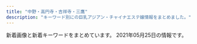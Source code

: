 ```yaml
---
title: "中野・高円寺・吉祥寺・三鷹"
description: "キーワード別にの巨乳アジアン・チャイナエステ嬢情報をまとめました。"
---
```


新着画像と新着キーワードをまとめています。
2021年05月25日の情報です。

<DmmAffiliateIns />
<KeywordTable
  shops={
    [
    {
        "url": "https://jessica.relaxjp.com/",
        "img_links": [
            "https://jessica.relaxjp.com/css/tel.png",
            "https://jessica.relaxjp.com/css/staff/staff01.jpg",
            "https://jessica.relaxjp.com/css/top01.png",
            "https://jessica.relaxjp.com/css/staff/staff02.jpg",
            "https://jessica.relaxjp.com/css/staff/staff03.jpg",
            "https://jessica.relaxjp.com/css/nav/nav-002.png",
            "https://jessica.relaxjp.com/css/nav/nav-006.png",
            "https://jessica.relaxjp.com/css/osusume02.jpg",
            "https://jessica.relaxjp.com/css/nav/nav-001.png",
            "https://jessica.relaxjp.com/css/nav/nav-003.png",
            "https://jessica.relaxjp.com/css/nav/nav-005.png",
            "https://jessica.relaxjp.com/css/nav/nav-004.png"
        ],
        "station": "JR\u837b\u7aaa\u99c5\u897f\u53e3",
        "keywords": {
            "D": 2,
            "87": 1,
            "89": 2,
            "C": 1
        },
        "name": "Jessica -\u30b8\u30a7\u30b7\u30ab-"
    },
    {
        "name": "\u693f",
        "keywords": {},
        "station": "JR\u963f\u4f50\u30f6\u8c37\u99c5\u5317\u53e3",
        "url": "http://massage.black/",
        "img_links": [
            "http://massage.black/images/s02.jpg",
            "http://massage.black/images/info.png",
            "http://massage.black/images/s01.jpg",
            "http://massage.black/images/kan.jpg",
            "http://massage.black/images/img04.jpg",
            "http://massage.black/images/img02.jpg",
            "http://massage.black/images/qr.jpg",
            "http://massage.black/images/s03.jpg"
        ]
    },
    {
        "keywords": {
            "85": 1
        },
        "url": "http://relaxbest.net",
        "img_links": [
            "http://relaxbest.net/staffPhoto/b20210516180630.jpg",
            "http://relaxbest.net/js/sliderLine/slide_next.png",
            "http://relaxbest.net/images/store/05.jpg",
            "http://relaxbest.net/staffPhoto/s20210516180630.jpg",
            "http://relaxbest.net/staffPhoto/s20200202033738.jpg",
            "http://relaxbest.net/staffPhoto/b20200904172838.jpg",
            "http://relaxbest.net/uploadfiles/images/campaignRelaxbest3.jpg",
            "http://relaxbest.net/staffPhoto/b20200202033738.jpg",
            "http://relaxbest.net/js/sliderLine/slide_prev.png",
            "http://relaxbest.net/images/store/01.jpg",
            "http://relaxbest.net/images/store/03.jpg",
            "http://relaxbest.net/staffPhoto/s20200904172838.jpg",
            "http://relaxbest.net/images/returnBtn.png",
            "http://relaxbest.net/staffPhoto/s20200804090123.jpg",
            "http://relaxbest.net/staffPhoto/b20200804090123.jpg",
            "http://relaxbest.net/images/store/04.jpg",
            "http://relaxbest.net/images/store/02.jpg"
        ],
        "name": "\u7965\u60a6 \u3057\u3087\u3046\u3048\u3064",
        "station": "\u9dfa\u30ce\u5bae\u99c5\u5317\u53e3"
    },
    {
        "url": "http://oil-msg.com/satsuki/",
        "name": "\u5f69\u6708",
        "img_links": [
            "http://oil-msg.com/satsuki/images/bnr_restart.jpg",
            "http://oil-msg.com/satsuki/images/p-4.jpg",
            "http://oil-msg.com/satsuki/images/campaign.jpg",
            "http://oil-msg.com/satsuki/images/osirase-1.jpg",
            "http://oil-msg.com/satsuki/images/price_awaawa-2.png",
            "http://oil-msg.com/satsuki/images/p-3.jpg",
            "http://oil-msg.com/satsuki/images/t-3.png",
            "http://oil-msg.com/satsuki/images/price_other.png",
            "http://oil-msg.com/satsuki/images/osirase.jpg",
            "http://oil-msg.com/satsuki/images/price_awaawa-3.png",
            "http://oil-msg.com/satsuki/images/price_awaawa-1.png",
            "http://oil-msg.com/satsuki/images/p-6.jpg",
            "http://oil-msg.com/satsuki/images/back.png",
            "http://oil-msg.com/satsuki/images/symbol_red.png",
            "http://oil-msg.com/satsuki/images/special_campaign.jpg",
            "http://oil-msg.com/satsuki/images/p-1.jpg",
            "http://oil-msg.com/satsuki/images/mainImages.jpg",
            "http://oil-msg.com/satsuki/images/price_oillymph.png",
            "http://oil-msg.com/satsuki/images/p-2.jpg",
            "http://oil-msg.com/satsuki/images/copy.jpg",
            "http://oil-msg.com/satsuki/images/p-5.jpg",
            "http://oil-msg.com/satsuki/images/price_awaawa.png"
        ],
        "keywords": {},
        "station": "JR\u897f\u837b\u7aaa\u99c5\u5317\u53e3"
    },
    {
        "name": "\u3082\u307f\u30fc\u3086",
        "img_links": [
            "http://f-rlx.xyz/images/upload/thumb/f4775f16c6fc9aa2.jpg",
            "http://f-rlx.xyz/images/rec.jpg",
            "http://f-rlx.xyz/images/index_26.jpg",
            "http://f-rlx.xyz/s/image/nav_manga.png",
            "http://f-rlx.xyz/s/images/slider/1.jpg",
            "http://f-rlx.xyz/images/rec_11.jpg",
            "http://f-rlx.xyz/images/upload/thumb/740e5dec2ca54806.jpg",
            "http://f-rlx.xyz/images/index_13.jpg",
            "http://f-rlx.xyz/images/index_03.jpg",
            "http://f-rlx.xyz/images/02.jpg",
            "http://f-rlx.xyz/images/index_23.jpg",
            "http://f-rlx.xyz/s/image/nav_cast.png",
            "http://f-rlx.xyz/images/index_08.jpg",
            "http://f-rlx.xyz/images/index_09.jpg",
            "http://f-rlx.xyz/images/upload/thumb/34c9525b161217f9.jpg",
            "http://f-rlx.xyz/images/upload/thumb/90170edff42fc458.jpg",
            "http://f-rlx.xyz/images/staff_11.jpg",
            "http://f-rlx.xyz/s/images/slider/prev.png",
            "http://f-rlx.xyz/images/upload/thumb/ce903c0949e659f6.jpg",
            "http://f-rlx.xyz/images/index_01.jpg",
            "http://f-rlx.xyz/images/index_20.jpg",
            "http://f-rlx.xyz/s/image/nav_topics.png",
            "http://f-rlx.xyz/images/upload/thumb/12c7dee67ce9a3ec.jpg",
            "http://f-rlx.xyz/images/index_10.jpg",
            "http://f-rlx.xyz/girl/06.jpg",
            "http://f-rlx.xyz/images/index_19.jpg",
            "http://f-rlx.xyz/images/index_02.jpg",
            "http://f-rlx.xyz/images/index_12.jpg",
            "http://f-rlx.xyz/s/image/nav_sys.png",
            "http://f-rlx.xyz/s/uploads/02.jpg",
            "http://f-rlx.xyz/s/uploads/06.jpg",
            "http://f-rlx.xyz/images/index_24.jpg",
            "http://f-rlx.xyz/s/images/pc.png",
            "http://f-rlx.xyz/images/upload/thumb/02f5c6f80e764efa.jpg",
            "http://f-rlx.xyz/s/images/kanban.jpg",
            "http://f-rlx.xyz/images/upload/thumb/b40c9bdbc5a67fd9.jpg",
            "http://f-rlx.xyz/s/images/t1.jpg",
            "http://f-rlx.xyz/images/index_15.jpg",
            "http://f-rlx.xyz/s/images/t4.jpg",
            "http://f-rlx.xyz/s/images/okubokomachi.jpg",
            "http://f-rlx.xyz/s/images/slider/3.jpg",
            "http://f-rlx.xyz/images/index_17.jpg",
            "http://f-rlx.xyz/s/images/service_03.png",
            "http://f-rlx.xyz/images/upload/thumb/87360a30af268254.jpg",
            "http://f-rlx.xyz/images/index_07.jpg",
            "http://f-rlx.xyz/images/upload/thumb/612c61f669752eb1.jpg",
            "http://f-rlx.xyz/images/index_05.jpg",
            "http://f-rlx.xyz/images/01.jpg",
            "http://f-rlx.xyz/images/index_29.jpg",
            "http://f-rlx.xyz/images/index_06.jpg",
            "http://f-rlx.xyz/s/images/top_2.jpg",
            "http://f-rlx.xyz/images/upload/thumb/939a60785cc7a167.jpg",
            "http://f-rlx.xyz/s/images/t3.jpg",
            "http://f-rlx.xyz/girl/03.jpg",
            "http://f-rlx.xyz/s/images/t2.jpg",
            "http://f-rlx.xyz/s/images/service_01.png",
            "http://f-rlx.xyz/images/info.jpg",
            "http://f-rlx.xyz/s/image/nav_top.png",
            "http://f-rlx.xyz/s/uploads/08.jpg",
            "http://f-rlx.xyz/girl/02.jpg",
            "http://f-rlx.xyz/s/image/nav_hotel.png",
            "http://f-rlx.xyz/s/images/iphone.png",
            "http://f-rlx.xyz/images/index_21.jpg",
            "http://f-rlx.xyz/images/index_16.jpg",
            "http://f-rlx.xyz/images/index_27.jpg",
            "http://f-rlx.xyz/images/upload/thumb/b5b618087f90a9f8.jpg",
            "http://f-rlx.xyz/s/images/tel.png",
            "http://f-rlx.xyz/images/index_28.jpg",
            "http://f-rlx.xyz/images/index_04.jpg",
            "http://f-rlx.xyz/girl/04.jpg",
            "http://f-rlx.xyz/images/info_11.jpg",
            "http://f-rlx.xyz/images/03.jpg",
            "http://f-rlx.xyz/images/upload/thumb/ca7495be19fbf15b.jpg",
            "http://f-rlx.xyz/s/images/slider/next.png"
        ],
        "url": "http://f-rlx.xyz/",
        "station": "JR\u9ad8\u5186\u5bfa\u99c5\u5357\u53e3",
        "keywords": {
            "86": 5,
            "87": 5,
            "D": 5,
            "C": 5
        }
    },
    {
        "keywords": {
            "86": 1,
            "D": 2,
            "85": 2,
            "87": 2,
            "88": 2
        },
        "img_links": [
            "http://yumi-haru.work/sp/img/info.jpg",
            "http://yumi-haru.work/img/s3.jpg",
            "http://yumi-haru.work/img/s8.jpg",
            "http://yumi-haru.work/img/sta20.jpg",
            "http://yumi-haru.work/img/nos.jpg",
            "http://yumi-haru.work/sp/img/s3.jpg",
            "http://yumi-haru.work/sp/img/time.jpg",
            "http://yumi-haru.work/sp/img/t-r.jpg",
            "http://yumi-haru.work/sp/img/tel2.jpg",
            "http://yumi-haru.work/sp/img/pc.jpg",
            "http://yumi-haru.work/img/sta8.jpg",
            "http://yumi-haru.work/img/sta3.jpg",
            "http://yumi-haru.work/sp/img/tel.jpg",
            "http://yumi-haru.work/img/acc.jpg",
            "http://yumi-haru.work/sp/img/s8.jpg",
            "http://yumi-haru.work/sp/img/t-a.jpg",
            "http://yumi-haru.work/sp/img/pic.jpg",
            "http://yumi-haru.work/sp/img/tit.jpg",
            "http://yumi-haru.work/sp/img/add.jpg",
            "http://yumi-haru.work/img/top2.png",
            "http://yumi-haru.work/sp/img/t-t.jpg",
            "http://yumi-haru.work/sp/img/s20.jpg",
            "http://yumi-haru.work/img/s20.jpg",
            "http://yumi-haru.work/img/mo.png",
            "http://yumi-haru.work/sp/img/t-o.jpg",
            "http://yumi-haru.work/sp/img/t-s.jpg",
            "http://yumi-haru.work/sp/img/sta3.jpg",
            "http://yumi-haru.work/sp/img/botton.jpg",
            "http://yumi-haru.work/sp/img/sta8.jpg",
            "http://yumi-haru.work/sp/img/acc.jpg",
            "http://yumi-haru.work/sp/img/sys.jpg",
            "http://yumi-haru.work/sp/img/sta20.jpg",
            "http://yumi-haru.work/img/th.png",
            "http://yumi-haru.work/img/bb.png",
            "http://yumi-haru.work/img/s2.jpg"
        ],
        "name": "\u3086\u307f\u306e\u306f\u308b",
        "station": "JR\u4e2d\u91ce\u99c5\u5357\u53e3",
        "url": "http://yumi-haru.work/"
    },
    {
        "keywords": {
            "\u4e73": 1
        },
        "station": "JR\u4e2d\u91ce\u99c5\u5357\u53e3",
        "name": "\u591c\u6765\u9999",
        "url": "http://www.come0.work/",
        "img_links": [
            "http://www.come0.work/{dede:global.cfg_templets_skin/}/picture/cg01.jpg",
            "http://www.come0.work/uploads/201102/1-201102105649605.jpg",
            "http://www.come0.work/uploads/201102/1-201102105636225.jpg",
            "http://www.come0.work/templets/default/picture/tit2.jpg",
            "http://www.come0.work/templets/default/picture/footer.png",
            "http://www.come0.work/templets/default/picture/top03.png",
            "http://www.come0.work/templets/default/picture/tit4.jpg",
            "http://www.come0.work/uploads/201110/1-201110102F2323.jpg",
            "http://www.come0.work/templets/default/picture/tit3.jpg",
            "http://www.come0.work/templets/default/picture/tit5.jpg",
            "http://www.come0.work/templets/default/picture/tit1.jpg",
            "http://www.come0.work/templets/default/picture/sys1.jpg",
            "http://www.come0.work/templets/default/picture/top02.png",
            "http://www.come0.work/templets/default/picture/top01.png",
            "http://www.come0.work/templets/default/picture/stal.png",
            "http://www.come0.work/{dede:global.cfg_templets_skin/}/picture/cg02.jpg"
        ]
    },
    {
        "name": "SPA ONLY ONE",
        "img_links": [
            "http://spa-only-one.jpn.mn/photos/sites/15/2018/05/2018052706514671.jpg",
            "http://spa-only-one.jpn.mn/images/s6.jpg",
            "http://spa-only-one.jpn.mn/images/news.jpg",
            "http://spa-only-one.jpn.mn/images/s4.jpg",
            "http://spa-only-one.jpn.mn/photos/sites/15/2018/02/2018020401442712-e1519260883926.jpg",
            "http://spa-only-one.jpn.mn/photos/sites/15/2018/09/201809070336043.jpg",
            "http://spa-only-one.jpn.mn/images/girl-z1.jpg",
            "http://spa-only-one.jpn.mn/photos/sites/15/2017/11/2017111706403963.jpg",
            "http://spa-only-one.jpn.mn/photos/sites/15/2018/05/2018050703260387.jpg",
            "http://spa-only-one.jpn.mn/images/mobile.jpg",
            "http://spa-only-one.jpn.mn/images/s2.jpg",
            "http://spa-only-one.jpn.mn/images/s_link.png",
            "http://spa-only-one.jpn.mn/images/s_staff.png",
            "http://spa-only-one.jpn.mn/images/s5.jpg",
            "http://spa-only-one.jpn.mn/images/pick.jpg",
            "http://spa-only-one.jpn.mn/images/girl-z2.jpg",
            "http://spa-only-one.jpn.mn/photos/sites/15/2018/05/2018052706491571.jpg",
            "http://spa-only-one.jpn.mn/photos/sites/15/2018/05/2018052706473315.jpg",
            "http://spa-only-one.jpn.mn/photos/sites/15/2020/06/2020062320024668.jpg",
            "http://spa-only-one.jpn.mn/photos/sites/15/2018/05/2018052706482112.jpg",
            "http://spa-only-one.jpn.mn/photos/sites/15/2018/05/2018052706495271.jpg",
            "http://spa-only-one.jpn.mn/images/top.png",
            "http://spa-only-one.jpn.mn/photos/sites/15/2018/05/2018052706463940.jpg"
        ],
        "url": "http://spa-only-one.jpn.mn/",
        "keywords": {
            "84": 1,
            "C": 17,
            "85": 1,
            "D": 3,
            "86": 2,
            "87": 1
        },
        "station": "JR\u837b\u7aaa\u99c5\u5317\u53e3"
    },
    {
        "url": "http://www.relaxation-hana.xyz/",
        "img_links": [
            "http://www.relaxation-hana.xyz/files/008.jpg",
            "http://www.relaxation-hana.xyz/files/006-02.jpg",
            "http://www.relaxation-hana.xyz/images/index_sm.png",
            "http://www.relaxation-hana.xyz/files/001-02.jpg",
            "http://www.relaxation-hana.xyz/files/004.jpg",
            "http://www.relaxation-hana.xyz/files/006.jpg",
            "http://www.relaxation-hana.xyz/images/btn2.png",
            "http://www.relaxation-hana.xyz/images/icon_staff.png",
            "http://www.relaxation-hana.xyz/files/007-03.jpg",
            "http://www.relaxation-hana.xyz/files/004-03.jpg",
            "http://www.relaxation-hana.xyz/images/icon_top.png",
            "http://www.relaxation-hana.xyz/files/001.jpg",
            "http://www.relaxation-hana.xyz/files/007.jpg",
            "http://www.relaxation-hana.xyz/files/005-02.jpg",
            "http://www.relaxation-hana.xyz/files/008-02.jpg",
            "http://www.relaxation-hana.xyz/images/mainImg_sub.jpg",
            "http://www.relaxation-hana.xyz/files/004-02.jpg",
            "http://www.relaxation-hana.xyz/files/005-03.jpg",
            "http://www.relaxation-hana.xyz/files/001-03.jpg",
            "http://www.relaxation-hana.xyz/files/006-03.jpg",
            "http://www.relaxation-hana.xyz/files/008-03.jpg",
            "http://www.relaxation-hana.xyz/images/icon_info.png",
            "http://www.relaxation-hana.xyz/files/007-02.jpg",
            "http://www.relaxation-hana.xyz/files/005.jpg",
            "http://www.relaxation-hana.xyz/images/icon_tel.png"
        ],
        "keywords": {
            "D": 12,
            "87": 8,
            "86": 8,
            "C": 12,
            "85": 8
        },
        "station": "\u6771\u9ad8\u5186\u5bfa\u99c5",
        "name": "\u30ea\u30e9\u30af\u30bc\u30fc\u30b7\u30e7\u30f3\u83ef"
    },
    {
        "keywords": {
            "C": 4,
            "D": 17
        },
        "name": "\u30e6\u30a6\u30a2\u30f3\u30c9\u30df\u30fc",
        "img_links": [
            "https://yu-rinpa.tokyo/wp-content/themes/este/img/2.jpg",
            "https://yu-rinpa.tokyo/wp-content/themes/este/img/top-img01.png",
            "https://yu-rinpa.tokyo/wp-content/uploads/2019/06/1saihoaujaa.jpg",
            "https://yu-rinpa.tokyo/wp-content/themes/este/img/top-img04.png",
            "https://yu-rinpa.tokyo/wp-content/uploads/2018/12/warestd78.jpg",
            "https://yu-rinpa.tokyo/wp-content/themes/este/img/3.jpg",
            "https://yu-rinpa.tokyo/wp-content/themes/este/img/tel01.png",
            "https://yu-rinpa.tokyo/wp-content/themes/este/img/top-img03.png",
            "https://yu-rinpa.tokyo/wp-content/uploads/2018/12/4388fd7381a30d84934c3516c70a269a.jpg",
            "https://yu-rinpa.tokyo/wp-content/themes/este/img/top-img02.png",
            "https://yu-rinpa.tokyo/wp-content/themes/este/img/1.jpg",
            "https://yu-rinpa.tokyo/wp-content/themes/este/img/tel.png",
            "https://yu-rinpa.tokyo/wp-content/uploads/2019/06/3shiaosja.jpg",
            "https://yu-rinpa.tokyo/wp-content/uploads/2019/06/1sahioaja.jpg",
            "https://yu-rinpa.tokyo/wp-content/themes/este/img/4.jpg",
            "https://yu-rinpa.tokyo/wp-content/uploads/2019/06/1sahuishjasa.jpg"
        ],
        "url": "https://yu-rinpa.tokyo/",
        "station": "JR\u4e2d\u91ce\u99c5\u5317\u53e3"
    },
    {
        "keywords": {
            "85": 1,
            "E": 1,
            "94": 1,
            "C": 2,
            "84": 1,
            "83": 2,
            "G": 6
        },
        "url": "http://star-menz.com/",
        "station": "JR\u9ad8\u5186\u5bfa\u99c5\u5317\u53e3",
        "img_links": [
            "http://star-menz.com/430.png",
            "http://star-menz.com/prof/girl09.jpg",
            "http://star-menz.com/prof/girl011.jpg",
            "http://star-menz.com/prof/girl010.jpg",
            "http://star-menz.com/img/pic/main02.jpg",
            "http://star-menz.com/prof/girl08.jpg",
            "https://www.tmpt3.com/img/loader.png",
            "http://star-menz.com/prof/girl012.jpg"
        ],
        "name": "STAR\u30e1\u30f3\u30ba\u30a8\u30b9\u30c6"
    },
    {
        "name": "\u6625\u6c34 -\u30b7\u30e5\u30f3\u30b9\u30a4-",
        "keywords": {},
        "station": "JR\u837b\u7aaa\u99c5\u5357\u53e3",
        "url": "http://shunsui.msa.jp/",
        "img_links": [
            "http://shunsui.msa.jp/images/top/top_06.jpg",
            "http://shunsui.msa.jp/images/staff_one/staff_ba.png",
            "http://shunsui.msa.jp/images/massage/massage_02b.jpg",
            "http://shunsui.msa.jp/images/staff_image/staff_03a.jpg",
            "http://shunsui.msa.jp/images/top/top_04.jpg",
            "http://shunsui.msa.jp/images/massage/massage_03b.jpg",
            "http://shunsui.msa.jp/images/index_page_top.png",
            "http://shunsui.msa.jp/images/demo/slider/images/slide1.png",
            "http://shunsui.msa.jp/images/top/top_05.jpg",
            "http://shunsui.msa.jp/images/massage/massage_03a.jpg",
            "http://shunsui.msa.jp/images/staff_image/staff_06b.jpg",
            "http://shunsui.msa.jp/images/staff_image/staff_01a.jpg",
            "http://shunsui.msa.jp/images/top/top_08.png",
            "http://shunsui.msa.jp/images/staff_image/staff_04a.jpg",
            "http://shunsui.msa.jp/images/demo/slider/images/slide2.png",
            "http://shunsui.msa.jp/images/massage/massage_02a.jpg",
            "http://shunsui.msa.jp/images/staff_image/staff_05b.jpg",
            "http://shunsui.msa.jp/images/massage/massage_04a.jpg",
            "http://shunsui.msa.jp/images/home/index_11.jpg",
            "http://shunsui.msa.jp/images/massage/massage_01b.jpg",
            "http://shunsui.msa.jp/images/staff_image/staff_04b.jpg",
            "http://shunsui.msa.jp/images/home/index_tel.jpg",
            "http://shunsui.msa.jp/images/massage/massage_04b.jpg",
            "http://shunsui.msa.jp/images/demo/slider/images/slide3.png",
            "http://shunsui.msa.jp/images/massage/massage_01a.jpg",
            "http://shunsui.msa.jp/images/home/top.jpg",
            "http://shunsui.msa.jp/images/top/top_01.jpg",
            "http://shunsui.msa.jp/images/home/index_13.jpg",
            "http://shunsui.msa.jp/images/top/top_02.jpg",
            "http://shunsui.msa.jp/images/massage/massage_la.jpg",
            "http://shunsui.msa.jp/images/staff/staff_top.png",
            "http://shunsui.msa.jp/images/staff_image/staff_05a.jpg",
            "http://shunsui.msa.jp/images/top/top_03.jpg",
            "http://shunsui.msa.jp/images/staff_image/staff_06a.jpg"
        ]
    },
    {
        "url": "http://kokochi.iest.info/",
        "name": "KoKoRo\u306e\u611b",
        "station": "\u65b0\u9ad8\u5186\u5bfa\u99c51\u756a\u51fa\u53e3",
        "keywords": {},
        "img_links": []
    },
    {
        "name": "\u6a39\u6797",
        "keywords": {},
        "img_links": [
            "https://mitaka-massage-misty.webnode.jp/_files/200001040-28de829df5/FullSizeR.jpg",
            "https://mitaka-massage-misty.webnode.jp/_files/200001042-6667567607/\u6a39\u6797\u30fb\u307f\u304d.jpg",
            "https://d11bh4d8fhuq47.cloudfront.net/_system/skins/v12/50001411/img/lightlime/img_illustration.jpg",
            "https://mitaka-massage-misty.webnode.jp/_files/200001038-e79fee899d/\u770b\u677f\u30fb\u6a39\u6797.jpg",
            "https://mitaka-massage-misty.webnode.jp/_files/200000153-7bb147da57/\u4e09\u9df9\u30de\u30c3\u30b5\u30fc\u30b8.\u7f8e\u4eba\u753b.jpg",
            "https://mitaka-massage-misty.webnode.jp/_files/200000027-9a1409b0ba/1\u4e09\u9df9\u30de\u30c3\u30b5\u30fc\u30b8.\u7f8e\u5973.jpg"
        ],
        "url": "https://www.misty-relax.com/",
        "station": "JR\u4e09\u9df9\u99c5\u5317\u53e3"
    },
    {
        "station": "JR\u837b\u7aaa\u99c5\u5357\u53e3",
        "url": "http://tiamo.est.cm/",
        "name": "TIAMO \u30c6\u30a3\u30a2\u30e2",
        "keywords": {},
        "img_links": []
    },
    {
        "url": "http://milktea.rankuens.com/",
        "name": "\u30df\u30eb\u30af\u30c6\u30a3\u30fc",
        "station": "JR\u9ad8\u5186\u5bfa\u99c5\u5317\u53e3",
        "keywords": {
            "E": 1,
            "85": 1,
            "89": 2,
            "86": 1,
            "87": 1,
            "D": 2,
            "C": 2
        },
        "img_links": [
            "http://milktea.rankuens.com/css/staff/staff04.png",
            "http://milktea.rankuens.com/css/top01.png",
            "http://milktea.rankuens.com/css/staff/staff05-b.png",
            "http://milktea.rankuens.com/css/nav/nav05.png",
            "http://milktea.rankuens.com/css/nav/nav01.png",
            "http://milktea.rankuens.com/css/staff/staff06.png",
            "http://milktea.rankuens.com/css/staff/staff01.png",
            "http://milktea.rankuens.com/css/nav/nav02.png",
            "http://milktea.rankuens.com/css/tel.png",
            "http://milktea.rankuens.com/css/staff/staff05.png",
            "http://milktea.rankuens.com/css/staff/staff02.png",
            "http://milktea.rankuens.com/css/nav/nav03.png",
            "http://milktea.rankuens.com/css/nav/nav04.png",
            "http://milktea.rankuens.com/css/nav/nav06.png"
        ]
    },
    {
        "keywords": {},
        "name": "\u91d1\u306e\u6708",
        "img_links": [],
        "url": "http://aes-heal.com/",
        "station": "\u4e0a\u77f3\u795e\u4e95\u99c5\u5317\u53e3"
    },
    {
        "img_links": [
            "http://es-chocolat.xyz/_src/22138618/navi_04.png",
            "http://es-chocolat.xyz/_src/18134412/navi2_02.png",
            "http://es-chocolat.xyz/_src/18133956/botoom1.jpg",
            "http://es-chocolat.xyz/_src/18134359/bktolist.png",
            "http://es-chocolat.xyz/_src/20562428/3_15.png",
            "http://es-chocolat.xyz/_src/22731343/bktotop.png",
            "http://es-chocolat.xyz/_src/22138556/3_15.png",
            "http://es-chocolat.xyz/_src/44966950/wechatimg32.jpg",
            "http://es-chocolat.xyz/_src/49902396/31.jpg",
            "http://es-chocolat.xyz/_src/50013749/3_15.png",
            "http://es-chocolat.xyz/_src/18134381/22.png",
            "http://es-chocolat.xyz/_src/18134375/bottom.png",
            "http://es-chocolat.xyz/_src/18133937/img20180424160806536942.png",
            "http://es-chocolat.xyz/_src/18134186/22.png",
            "http://es-chocolat.xyz/_src/18134414/navi2_03.png",
            "http://es-chocolat.xyz/_src/49902400/33.pic.jpg",
            "http://es-chocolat.xyz/_src/18133963/bottom.png",
            "http://es-chocolat.xyz/_src/18134196/navi_04.png",
            "http://es-chocolat.xyz/_src/33627303/stafflist.png",
            "http://es-chocolat.xyz/_src/44966917/stafflist.png",
            "http://es-chocolat.xyz/_src/18134382/bktotop.png",
            "http://es-chocolat.xyz/_src/33130062/bktotop.png",
            "http://es-chocolat.xyz/_src/18134353/3_15.png",
            "http://es-chocolat.xyz/_src/18134089/7.jpg",
            "http://es-chocolat.xyz/_src/18134228/7.jpg",
            "http://es-chocolat.xyz/_src/50013755/stafflist2.png",
            "http://es-chocolat.xyz/_src/33130677/img20190609220130143215.jpg",
            "http://es-chocolat.xyz/_src/50013814/bottom.png",
            "http://es-chocolat.xyz/_src/50013743/stafflist2.png",
            "http://es-chocolat.xyz/_src/49902393/30.pic.jpg",
            "http://es-chocolat.xyz/_src/50013747/navi_04.png",
            "http://es-chocolat.xyz/_src/33130032/navi_04.png",
            "http://es-chocolat.xyz/_src/18134410/navi2_01.png",
            "http://es-chocolat.xyz/_src/18134398/navi_02.png",
            "http://es-chocolat.xyz/_src/50013753/navi_04.png",
            "http://es-chocolat.xyz/_src/18134180/bottom.png",
            "http://es-chocolat.xyz/_src/18134133/3_15.png",
            "http://es-chocolat.xyz/_src/18134163/navi_04.png",
            "http://es-chocolat.xyz/_src/18134131/navi_04.png",
            "http://es-chocolat.xyz/_src/22353698/wechatimg226.jpg",
            "http://es-chocolat.xyz/_src/22138583/22.png",
            "http://es-chocolat.xyz/_src/22138733/staffs.png",
            "http://es-chocolat.xyz/_src/44966915/bktolist.png",
            "http://es-chocolat.xyz/_src/50013777/bktotop.png",
            "http://es-chocolat.xyz/_src/44966909/stafflist.png",
            "http://es-chocolat.xyz/_src/18134155/bktotop.png",
            "http://es-chocolat.xyz/_src/22731315/3_15.png",
            "http://es-chocolat.xyz/_src/18134400/navi_03.png",
            "http://es-chocolat.xyz/_src/18134034/bottom.png",
            "http://es-chocolat.xyz/_src/44966949/stafflist.png",
            "http://es-chocolat.xyz/_src/18134220/bktotop.png",
            "http://es-chocolat.xyz/_src/33627306/bktolist.png",
            "http://es-chocolat.xyz/_src/33627328/22.png",
            "http://es-chocolat.xyz/_src/18134217/sign.png",
            "http://es-chocolat.xyz/_src/20562430/bktolist.png",
            "http://es-chocolat.xyz/_src/20562490/img20181212223846686715.png",
            "http://es-chocolat.xyz/_src/22138647/22.png",
            "http://es-chocolat.xyz/_src/18134420/navi2_06.png",
            "http://es-chocolat.xyz/_src/22138584/bktotop.png",
            "http://es-chocolat.xyz/_src/22138648/bktotop.png",
            "http://es-chocolat.xyz/_src/18133943/sign.png",
            "http://es-chocolat.xyz/_src/33129974/3_15.png",
            "http://es-chocolat.xyz/_src/18134341/22.png",
            "http://es-chocolat.xyz/_src/18133970/3_15.png",
            "http://es-chocolat.xyz/_src/18134154/22.png",
            "http://es-chocolat.xyz/_src/50013797/stafflist.png",
            "http://es-chocolat.xyz/_src/18133986/bottom.png",
            "http://es-chocolat.xyz/_src/18134408/navi_07.png",
            "http://es-chocolat.xyz/_src/22138645/sign.png",
            "http://es-chocolat.xyz/_src/50013795/bktolist.png",
            "http://es-chocolat.xyz/_src/18134017/navi_04.png",
            "http://es-chocolat.xyz/_src/33130175/img20190609213421023161.png",
            "http://es-chocolat.xyz/_src/18133993/bktotop.png",
            "http://es-chocolat.xyz/_src/18134424/s2_20171130213856051.png",
            "http://es-chocolat.xyz/_src/20562449/bottom.png",
            "http://es-chocolat.xyz/_src/33129995/bottom.png",
            "http://es-chocolat.xyz/_src/22731312/1_20181127194254048.jpg",
            "http://es-chocolat.xyz/_src/20562416/navi_04.png",
            "http://es-chocolat.xyz/_src/44966938/sign.png",
            "http://es-chocolat.xyz/_src/20562456/bktotop.png",
            "http://es-chocolat.xyz/_src/33130001/22.png",
            "http://es-chocolat.xyz/_src/18133945/22.png",
            "http://es-chocolat.xyz/_src/50013770/bottom.png",
            "http://es-chocolat.xyz/_src/22138623/navi_04.png",
            "http://es-chocolat.xyz/_src/18133948/navi_04.png",
            "http://es-chocolat.xyz/_src/18134357/navi_04.png",
            "http://es-chocolat.xyz/_src/49902408/36.pic.jpg",
            "http://es-chocolat.xyz/_src/18133992/22.png",
            "http://es-chocolat.xyz/_src/22138577/bottom.png",
            "http://es-chocolat.xyz/_src/20562432/navi_04.png",
            "http://es-chocolat.xyz/_src/18134335/bottom.png",
            "http://es-chocolat.xyz/_src/49902405/35.pic.jpg",
            "http://es-chocolat.xyz/_src/50013877/wechatimg215.jpg",
            "http://es-chocolat.xyz/_src/44966918/navi_04.png",
            "http://es-chocolat.xyz/_src/50013821/bktotop.png",
            "http://es-chocolat.xyz/_src/18134317/navi_04.png",
            "http://es-chocolat.xyz/_src/22731321/1_20181127194254048.jpg",
            "http://es-chocolat.xyz/_src/33129977/navi_04.png",
            "http://es-chocolat.xyz/_src/18134416/navi2_04.png",
            "http://es-chocolat.xyz/_src/33627570/695c3f0fd79807afc049cea9c67e75e.jpg",
            "http://es-chocolat.xyz/_src/18133950/3_15.png",
            "http://es-chocolat.xyz/_src/33129976/img20190609202615063658.jpg",
            "http://es-chocolat.xyz/_src/22138581/sign.png",
            "http://es-chocolat.xyz/_src/50013774/sign.png",
            "http://es-chocolat.xyz/_src/50013861/stafflist2.png",
            "http://es-chocolat.xyz/_src/33129979/bktolist.png",
            "http://es-chocolat.xyz/_src/44966941/bktotop.png",
            "http://es-chocolat.xyz/_src/18134184/sign.png",
            "http://es-chocolat.xyz/_src/22138641/bottom.png",
            "http://es-chocolat.xyz/_src/22731555/wechatimg255.jpg",
            "http://es-chocolat.xyz/_src/18134219/22.png",
            "http://es-chocolat.xyz/_src/33627299/navi_04.png",
            "http://es-chocolat.xyz/_src/18134390/g2.png",
            "http://es-chocolat.xyz/_src/18133965/bktotop.png",
            "http://es-chocolat.xyz/_src/22138560/navi_04.png",
            "http://es-chocolat.xyz/_src/22138562/2_20181127194254098.jpg",
            "http://es-chocolat.xyz/_src/33627322/bottom.png",
            "http://es-chocolat.xyz/_src/22731317/bktolist.png",
            "http://es-chocolat.xyz/_src/18134356/7.jpg",
            "http://es-chocolat.xyz/_src/33130040/img20190609202615051222.jpg",
            "http://es-chocolat.xyz/_src/33130661/img20190609213421023161.png",
            "http://es-chocolat.xyz/_src/33627567/stafflist.png",
            "http://es-chocolat.xyz/_src/50013818/sign.png",
            "http://es-chocolat.xyz/_src/50013820/22.png",
            "http://es-chocolat.xyz/_src/33129972/navi_04.png",
            "http://es-chocolat.xyz/_src/22731340/sign.png",
            "http://es-chocolat.xyz/_src/33129999/sign.png",
            "http://es-chocolat.xyz/_src/28251430/img20181212223846686715.png",
            "http://es-chocolat.xyz/_src/50013798/navi_04.png",
            "http://es-chocolat.xyz/_src/18134428/s4_20171130213927087.png",
            "http://es-chocolat.xyz/_src/20562455/22.png",
            "http://es-chocolat.xyz/_src/18134351/navi_04.png",
            "http://es-chocolat.xyz/_src/22138622/3_20181127194254125.jpg",
            "http://es-chocolat.xyz/_src/18134042/bktotop.png",
            "http://es-chocolat.xyz/_src/18134213/bottom.png",
            "http://es-chocolat.xyz/_src/18134404/navi_05.png",
            "http://es-chocolat.xyz/_src/33627304/navi_04.png",
            "http://es-chocolat.xyz/_src/18134227/6_20181127194254137.jpg",
            "http://es-chocolat.xyz/_src/20562434/4_20181127194254122.jpg",
            "http://es-chocolat.xyz/_src/18134319/bktolist.png",
            "http://es-chocolat.xyz/_src/20469703/slider2.jpg",
            "http://es-chocolat.xyz/_src/22731336/bottom.png",
            "http://es-chocolat.xyz/_src/22731498/1_20181127194254048.jpg",
            "http://es-chocolat.xyz/_src/18134396/navi_01.png",
            "http://es-chocolat.xyz/_src/33130662/img20190609213421010769.png",
            "http://es-chocolat.xyz/_src/33130059/sign.png",
            "http://es-chocolat.xyz/_src/33130061/22.png",
            "http://es-chocolat.xyz/_src/33130038/navi_04.png",
            "http://es-chocolat.xyz/_src/22138620/3_15.png",
            "http://es-chocolat.xyz/_src/49902403/34.pic.jpg",
            "http://es-chocolat.xyz/_src/18134198/3_15.png",
            "http://es-chocolat.xyz/_src/20562690/img20181212223846686715.png",
            "http://es-chocolat.xyz/_src/22138554/navi_04.png",
            "http://es-chocolat.xyz/_src/50013751/bktolist.png",
            "http://es-chocolat.xyz/_src/50013793/3_15.png",
            "http://es-chocolat.xyz/_src/33627326/sign.png",
            "http://es-chocolat.xyz/_src/33627301/3_15.png",
            "http://es-chocolat.xyz/_src/50013858/stafflist.png",
            "http://es-chocolat.xyz/_src/18134019/3_15.png",
            "http://es-chocolat.xyz/_src/18134187/bktotop.png",
            "http://es-chocolat.xyz/_src/18134314/3_15.png",
            "http://es-chocolat.xyz/_src/49902398/32.pic.jpg",
            "http://es-chocolat.xyz/_src/18134406/navi_06.png",
            "http://es-chocolat.xyz/_src/33130034/3_15.png",
            "http://es-chocolat.xyz/_src/33626992/stafflist.png",
            "http://es-chocolat.xyz/_src/18134087/6_20181127194254137.jpg",
            "http://es-chocolat.xyz/_src/18134379/sign.png",
            "http://es-chocolat.xyz/_src/18134038/sign.png",
            "http://es-chocolat.xyz/_src/18134312/navi_04.png",
            "http://es-chocolat.xyz/_src/18133968/navi_04.png",
            "http://es-chocolat.xyz/_src/22731313/navi_04.png",
            "http://es-chocolat.xyz/_src/33130036/bktolist.png",
            "http://es-chocolat.xyz/_src/18134402/navi_04.png",
            "http://es-chocolat.xyz/_src/33130171/img20190609213421010769.png",
            "http://es-chocolat.xyz/_src/22138625/bktolist.png",
            "http://es-chocolat.xyz/_src/18134152/sign.png",
            "http://es-chocolat.xyz/_src/22731342/22.png",
            "http://es-chocolat.xyz/_src/18134342/bktotop.png",
            "http://es-chocolat.xyz/_src/50013742/stafflist.png",
            "http://es-chocolat.xyz/_src/18134426/s3_20171130213911574.png",
            "http://es-chocolat.xyz/_src/20562453/sign.png",
            "http://es-chocolat.xyz/_src/18134418/navi2_05.png",
            "http://es-chocolat.xyz/_src/50013879/wechatimg213.jpg",
            "http://es-chocolat.xyz/_src/22731319/navi_04.png",
            "http://es-chocolat.xyz/_src/33130002/bktotop.png",
            "http://es-chocolat.xyz/_src/18134165/3_15.png",
            "http://es-chocolat.xyz/_src/18133990/sign.png",
            "http://es-chocolat.xyz/_src/50013791/navi_04.png",
            "http://es-chocolat.xyz/_src/44966934/bottom.png",
            "http://es-chocolat.xyz/_src/18134316/6_20181127194254137.jpg",
            "http://es-chocolat.xyz/_src/18134422/s1_20171130213841322.png",
            "http://es-chocolat.xyz/_src/33627329/bktotop.png",
            "http://es-chocolat.xyz/_src/22138713/3_20181127194254125.jpg",
            "http://es-chocolat.xyz/_src/18134148/bottom.png",
            "http://es-chocolat.xyz/_src/22138558/bktolist.png",
            "http://es-chocolat.xyz/_src/33130671/img20190609215859327948.jpg",
            "http://es-chocolat.xyz/_src/44966913/3_15.png",
            "http://es-chocolat.xyz/_src/44966940/22.png",
            "http://es-chocolat.xyz/_src/18134391/g3.png",
            "http://es-chocolat.xyz/_src/50013776/22.png",
            "http://es-chocolat.xyz/_src/18134339/sign.png",
            "http://es-chocolat.xyz/_src/18134389/g1.png",
            "http://es-chocolat.xyz/_src/22138721/3_20181127194254125.jpg",
            "http://es-chocolat.xyz/_src/18134040/22.png",
            "http://es-chocolat.xyz/_src/44966911/navi_04.png",
            "http://es-chocolat.xyz/_src/33130055/bottom.png"
        ],
        "keywords": {
            "86": 32,
            "87": 8,
            "84": 9,
            "85": 13
        },
        "name": "\u30b7\u30e7\u30b3\u30e9",
        "station": "JR\u837b\u7aaa\u99c5\u897f\u53e3",
        "url": "http://es-chocolat.xyz/"
    },
    {
        "station": "JR\u9ad8\u5186\u5bfa\u99c5\u5357\u53e3",
        "keywords": {},
        "img_links": [
            "http://ms-heal.com/images/m1.jpg",
            "http://ms-heal.com/images/new1.jpg",
            "http://ms-heal.com/images/11.jpg",
            "http://ms-heal.com/images/01.jpg",
            "http://ms-heal.com/images/07.jpg",
            "http://ms-heal.com/images/052.jpg",
            "http://ms-heal.com/images/082.jpg",
            "http://ms-heal.com/images/06.jpg",
            "http://ms-heal.com/images/08.jpg",
            "http://ms-heal.com/images/131.jpg",
            "http://ms-heal.com/images/03.jpg",
            "http://ms-heal.com/images/05.jpg",
            "http://ms-heal.com/images/09.jpg",
            "http://ms-heal.com/images/top1.jpg",
            "http://ms-heal.com/images/15.jpg",
            "http://ms-heal.com/images/girl.jpg",
            "http://ms-heal.com/images/04.jpg",
            "http://ms-heal.com/images/13.jpg",
            "http://ms-heal.com/images/12.jpg",
            "http://ms-heal.com/images/083.jpg",
            "http://ms-heal.com/images/116.jpg",
            "http://ms-heal.com/images/s_cast.png",
            "http://ms-heal.com/images/tiao.jpg",
            "http://ms-heal.com/images/117.jpg",
            "http://ms-heal.com/images/n1.jpg",
            "http://ms-heal.com/images/053.jpg",
            "http://ms-heal.com/images/02.jpg",
            "http://ms-heal.com/images/n3.jpg",
            "http://ms-heal.com/images/tel.png",
            "http://ms-heal.com/images/14.jpg"
        ],
        "name": "\u9b54\u732b",
        "url": "http://ms-heal.com/"
    },
    {
        "img_links": [
            "http://jewelry-hak.xyz/_src/38511760/wechatimg30.jpg",
            "http://jewelry-hak.xyz/_src/38511793/navinavi_02.png",
            "http://jewelry-hak.xyz/_src/50627206/wechatimg691.jpg",
            "http://jewelry-hak.xyz/_src/50627328/wechatimg590.jpg",
            "http://jewelry-hak.xyz/_src/38511776/4.jpg",
            "http://jewelry-hak.xyz/_src/53696926/wechatimg166.jpg",
            "http://jewelry-hak.xyz/_src/53696931/wechatimg169_20210226172333400.jpg",
            "http://jewelry-hak.xyz/_src/38511787/cam3.jpg",
            "http://jewelry-hak.xyz/_src/38511746/wechatimg30.jpg",
            "http://jewelry-hak.xyz/_src/50627205/wechatimg691.jpg",
            "http://jewelry-hak.xyz/_src/53696927/wechatimg169_20210226172333400.jpg",
            "http://jewelry-hak.xyz/_src/38513880/cam.jpg",
            "http://jewelry-hak.xyz/_src/38511753/wechatimg47_20210118145652388.jpg",
            "http://jewelry-hak.xyz/_src/55549003/wechatimg732.jpg",
            "http://jewelry-hak.xyz/_src/38511754/wechatimg47_20210118145652388.jpg",
            "http://jewelry-hak.xyz/_src/38625720/wechatimg541.jpg",
            "http://jewelry-hak.xyz/_src/38511791/navinavi_01.png",
            "http://jewelry-hak.xyz/_src/38511752/wechatimg47_20210118145652388.jpg",
            "http://jewelry-hak.xyz/_src/38511751/wechatimg561.jpg",
            "http://jewelry-hak.xyz/_src/55548988/wechatimg731.jpg",
            "http://jewelry-hak.xyz/_src/55549006/wechatimg731.jpg",
            "http://jewelry-hak.xyz/_src/49618155/slider2.jpg",
            "http://jewelry-hak.xyz/_src/49642825/mmexport1604298600845.jpg",
            "http://jewelry-hak.xyz/_src/50627325/wechatimg691.jpg",
            "http://jewelry-hak.xyz/_src/50627215/wechatimg914.jpg",
            "http://jewelry-hak.xyz/_src/53696934/wechatimg166.jpg",
            "http://jewelry-hak.xyz/_src/38511775/3.jpg",
            "http://jewelry-hak.xyz/_src/55549007/wechatimg731.jpg",
            "http://jewelry-hak.xyz/_src/38511749/wechatimg561.jpg",
            "http://jewelry-hak.xyz/_src/50627327/wechatimg590.jpg",
            "http://jewelry-hak.xyz/_src/50627324/wechatimg691.jpg",
            "http://jewelry-hak.xyz/_src/38511721/wechatimg571.jpg",
            "http://jewelry-hak.xyz/_src/50627326/wechatimg590.jpg",
            "http://jewelry-hak.xyz/_src/50627214/wechatimg914.jpg",
            "http://jewelry-hak.xyz/_src/38511788/cam3.jpg",
            "http://jewelry-hak.xyz/_src/38513882/cam.jpg",
            "http://jewelry-hak.xyz/_src/38511719/wechatimg570.jpg",
            "http://jewelry-hak.xyz/_src/49618165/slider1.jpg",
            "http://jewelry-hak.xyz/_src/53696935/wechatimg166.jpg",
            "http://jewelry-hak.xyz/_src/49611183/wechatimg48_20210118145652340.jpg",
            "http://jewelry-hak.xyz/_src/39952823/line.png",
            "http://jewelry-hak.xyz/_src/53696936/wechatimg166.jpg",
            "http://jewelry-hak.xyz/_src/53696950/line.png",
            "http://jewelry-hak.xyz/_src/38511779/line.png",
            "http://jewelry-hak.xyz/_src/50627213/wechatimg914.jpg",
            "http://jewelry-hak.xyz/_src/53696933/wechatimg169_20210226172333400.jpg",
            "http://jewelry-hak.xyz/_src/38511717/wechatimg568.jpg",
            "http://jewelry-hak.xyz/_src/38511790/cam4.jpg",
            "http://jewelry-hak.xyz/_src/38511723/wechatimg569_20201101131633190.jpg",
            "http://jewelry-hak.xyz/_src/55549005/wechatimg731.jpg",
            "http://jewelry-hak.xyz/_src/38511750/wechatimg561.jpg",
            "http://jewelry-hak.xyz/_src/50627323/wechatimg691.jpg",
            "http://jewelry-hak.xyz/_src/49611182/wechatimg48_20210118145652340.jpg",
            "http://jewelry-hak.xyz/_src/38511789/cam4.jpg",
            "http://jewelry-hak.xyz/_src/38511786/cam2.jpg",
            "http://jewelry-hak.xyz/_src/49611181/wechatimg48_20210118145652340.jpg",
            "http://jewelry-hak.xyz/_src/55549004/wechatimg732.jpg",
            "http://jewelry-hak.xyz/_src/38511785/cam2.jpg",
            "http://jewelry-hak.xyz/_src/38511781/img20200108162027140241.png",
            "http://jewelry-hak.xyz/_src/55549002/wechatimg732.jpg",
            "http://jewelry-hak.xyz/_src/38511774/2.jpg",
            "http://jewelry-hak.xyz/_src/53696932/wechatimg169_20210226172333400.jpg",
            "http://jewelry-hak.xyz/_src/55548987/wechatimg731.jpg"
        ],
        "url": "http://jewelry-hak.xyz/",
        "keywords": {},
        "name": "\u30a2\u30ef\u30a2\u30ef\u30d5\u30a7\u30a2\u30ea\u30fc",
        "station": "JR\u9ad8\u5186\u5bfa\u99c5\u5317\u53e3"
    },
    {
        "station": "JR\u6771\u4e2d\u91ce\u99c5\u6771\u53e3",
        "name": "Selene*\u30bb\u30ec\u30fc\u30cd",
        "url": "http://www.es-selene.link/",
        "keywords": {
            "E": 4,
            "D": 4,
            "86": 3,
            "88": 3,
            "C": 14,
            "85": 3
        },
        "img_links": [
            "http://www.es-selene.link/staff/haru1.jpg",
            "http://www.es-selene.link/img/icon/close.png",
            "http://www.es-selene.link/templates_c/e3.jpg",
            "http://www.es-selene.link/img/banner/rec.jpg",
            "http://www.es-selene.link/img/recruit/topimage.jpg",
            "http://www.es-selene.link/templates_c/e2s.jpg",
            "http://www.es-selene.link/img/access/topimage.jpg",
            "http://www.es-selene.link/templates_c/e2.jpg",
            "http://www.es-selene.link/staff/ena1.jpg",
            "http://www.es-selene.link/img/header/tel.png",
            "http://www.es-selene.link/staff/yui1.jpg",
            "http://www.es-selene.link/img/footer/tel.png",
            "http://www.es-selene.link/templates_c/e1.jpg",
            "http://www.es-selene.link/img/header/tel_s.png",
            "http://www.es-selene.link/templates_c/e3s.jpg",
            "http://www.es-selene.link/templates_c/e1s.jpg"
        ]
    },
    {
        "keywords": {},
        "station": "\u897f\u837b\u7aaa\u99c5\u5317\u53e3",
        "url": "http://cutiehoney.estx.net/",
        "name": "Cutie Honey \uff5e\u30ad\u30e5\u30fc\u30c6\u30a3\u30fc\u30cf\u30cb\u30fc\uff5e",
        "img_links": [
            "http://cutiehoney.estx.net/images/index_07.jpg",
            "http://cutiehoney.estx.net/images/s1.jpg",
            "http://cutiehoney.estx.net/images/index_05.jpg",
            "http://cutiehoney.estx.net/images/index_11.jpg",
            "http://cutiehoney.estx.net/images/index_02.jpg",
            "http://cutiehoney.estx.net/staff/1/1.jpg",
            "http://cutiehoney.estx.net/images/staff_08.jpg",
            "http://cutiehoney.estx.net/images/staff_06.jpg",
            "http://cutiehoney.estx.net/staff/3/1.jpg",
            "http://cutiehoney.estx.net/images/new_10.jpg",
            "http://cutiehoney.estx.net/images/index_10.jpg",
            "http://cutiehoney.estx.net/images/new_08.jpg",
            "http://cutiehoney.estx.net/images/s3.jpg",
            "http://cutiehoney.estx.net/images/s2.jpg",
            "http://cutiehoney.estx.net/staff/2/1.jpg",
            "http://cutiehoney.estx.net/images/index_04.jpg"
        ]
    },
    {
        "name": "\u3075\u308f\u3075\u308f",
        "keywords": {
            "86": 1,
            "E": 1,
            "C": 7,
            "84": 1,
            "D": 1
        },
        "url": "http://www.fuwafuwa-massage.work/",
        "station": "JR\u4e2d\u91ce\u99c5\u5317\u53e3",
        "img_links": [
            "http://www.fuwafuwa-massage.work/img/st29.jpg",
            "http://www.fuwafuwa-massage.work/img/mo.png",
            "http://www.fuwafuwa-massage.work/img/acc2.jpg",
            "http://www.fuwafuwa-massage.work/img/acc3.jpg",
            "http://www.fuwafuwa-massage.work/img/acc4.jpg",
            "http://www.fuwafuwa-massage.work/img/botton.jpg",
            "http://www.fuwafuwa-massage.work/img/st30.jpg",
            "http://www.fuwafuwa-massage.work/img/fla.jpg",
            "http://www.fuwafuwa-massage.work/img/head.jpg",
            "http://www.fuwafuwa-massage.work/img/acc1.jpg"
        ]
    },
    {
        "img_links": [
            "http://f-relax.net/girl/02.jpg",
            "http://f-relax.net/girl/03.jpg",
            "http://f-relax.net/images/index_04.jpg",
            "http://f-relax.net/images/acc.jpg",
            "http://f-relax.net/girl/04.jpg",
            "http://f-relax.net/images/index_13.jpg",
            "http://f-relax.net/images/index_05.jpg",
            "http://f-relax.net/images/rec.jpg",
            "http://f-relax.net/images/01.jpg",
            "http://f-relax.net/images/index_03.jpg",
            "http://f-relax.net/images/index_12.jpg",
            "http://f-relax.net/girl/04b.jpg",
            "http://f-relax.net/images/staff_09.jpg",
            "http://f-relax.net/images/rec_09.jpg",
            "http://f-relax.net/images/line.jpg",
            "http://f-relax.net/images/sub_12.jpg",
            "http://f-relax.net/images/index_07.jpg",
            "http://f-relax.net/images/index_02.jpg",
            "http://f-relax.net/girl/01a.jpg",
            "http://f-relax.net/images/index_11.jpg",
            "http://f-relax.net/images/index_01.jpg",
            "http://f-relax.net/images/index_06.jpg",
            "http://f-relax.net/girl/01.jpg",
            "http://f-relax.net/girl/02b.jpg",
            "http://f-relax.net/girl/03b.jpg",
            "http://f-relax.net/girl/04a.jpg",
            "http://f-relax.net/images/index_16.jpg",
            "http://f-relax.net/images/info_09.jpg",
            "http://f-relax.net/girl/01b.jpg",
            "http://f-relax.net/images/index_14.jpg",
            "http://f-relax.net/girl/03a.jpg",
            "http://f-relax.net/images/info.jpg",
            "http://f-relax.net/images/02.jpg",
            "http://f-relax.net/girl/02a.jpg"
        ],
        "station": "JR\u4e09\u9df9\u99c5\u5357\u53e3",
        "url": "http://f-relax.net/",
        "keywords": {
            "90": 1,
            "85": 1,
            "88": 1,
            "C": 4,
            "86": 1
        },
        "name": "\u30a8\u30b9\u30fb\u30c8\u30c3\u30d7"
    },
    {
        "keywords": {
            "86": 36,
            "87": 48,
            "E": 36,
            "83": 24,
            "D": 48,
            "G": 1,
            "C": 36
        },
        "name": "\u6728\u661f",
        "img_links": [
            "http://jupiter.esnavi.work/h0.jpg",
            "http://jupiter.esnavi.work/h3.jpg",
            "http://jupiter.esnavi.work/2/uploadimg/1596225457.jpg",
            "http://jupiter.esnavi.work/2/uploadimg/1565950572.jpg",
            "http://jupiter.esnavi.work/h2.jpg",
            "http://jupiter.esnavi.work/2/uploadimg/1594128693.jpg",
            "http://jupiter.esnavi.work/top.jpg",
            "http://jupiter.esnavi.work/int2.jpg",
            "http://jupiter.esnavi.work/h1.jpg",
            "http://jupiter.esnavi.work/2/uploadimg/1613996095.jpg",
            "http://jupiter.esnavi.work/2/uploadimg/1618454264.jpg",
            "http://jupiter.esnavi.work/2/uploadimg/1596225568.jpg",
            "http://jupiter.esnavi.work/2/uploadimg/1620451978.jpg",
            "http://jupiter.esnavi.work/2/uploadimg/1620451860.jpg",
            "http://jupiter.esnavi.work/2/uploadimg/1607690636.jpg",
            "http://jupiter.esnavi.work/2/uploadimg/1593404078.jpg",
            "http://jupiter.esnavi.work/2/uploadimg/1593144206.jpg"
        ],
        "url": "http://jupiter.esnavi.work/",
        "station": "\u65b0\u9ad8\u5186\u5bfa\u99c5"
    },
    {
        "keywords": {
            "E": 11,
            "D": 16,
            "G": 3,
            "\u80f8": 3
        },
        "img_links": [
            "https://aro-flower.com/wp-content/uploads/2020/12/1908765sa.jpg",
            "https://aro-flower.com/wp-content/themes/este/img/tel.png",
            "https://aro-flower.com/wp-content/themes/este/img/6.jpg",
            "https://aro-flower.com/wp-content/themes/este/img/tel01.png",
            "https://aro-flower.com/wp-content/themes/este/img/top-img03.png",
            "https://aro-flower.com/wp-content/themes/este/img/2.jpg",
            "https://aro-flower.com/wp-content/uploads/2020/12/2908765sa.jpg",
            "https://aro-flower.com/wp-content/uploads/2019/11/xcvbnmkpojihugy.jpg",
            "https://aro-flower.com/wp-content/uploads/2018/12/121908765sa.jpg",
            "https://aro-flower.com/wp-content/uploads/2019/03/srdtyfugih.jpg",
            "https://aro-flower.com/wp-content/uploads/2019/01/sahoaaxsjlklslkla.jpg",
            "https://aro-flower.com/wp-content/themes/este/img/5.jpg",
            "https://aro-flower.com/wp-content/uploads/2020/09/897216908765sa.jpg",
            "https://aro-flower.com/wp-content/themes/este/img/4.jpg",
            "https://aro-flower.com/wp-content/themes/este/img/1.jpg",
            "https://aro-flower.com/wp-content/uploads/2019/09/wasedrftyguihoj.jpg",
            "https://aro-flower.com/wp-content/uploads/2018/12/tyfugihojska.jpg",
            "https://aro-flower.com/wp-content/themes/este/img/top-img01.png",
            "https://aro-flower.com/wp-content/themes/este/img/3.jpg",
            "https://aro-flower.com/wp-content/themes/este/img/top-img03b.png"
        ],
        "url": "https://aro-flower.com/",
        "station": "JR\u963f\u4f50\u30f6\u8c37\u99c5\u5357\u53e3",
        "name": "Aroma Flower\uff5e\u30a2\u30ed\u30de\u30d5\u30e9\u30ef\u30fc\uff5e"
    },
    {
        "img_links": [
            "http://sei-ren.work/staff/rin.jpg",
            "http://sei-ren.work/img/riri1.png",
            "http://sei-ren.work/images/tg.jpg",
            "http://sei-ren.work/sp/img/yuki1.png",
            "http://sei-ren.work/sp/images/topgirl.jpg",
            "http://sei-ren.work/sp/images/e4.jpg",
            "http://sei-ren.work/sp/images/e3.jpg",
            "http://sei-ren.work/sp/images/tel.jpg",
            "http://sei-ren.work/sp/images/news.jpg",
            "http://sei-ren.work/img/sizuka1.png",
            "http://sei-ren.work/sp/images/ac1.jpg",
            "http://sei-ren.work/sp/img/riri1.png",
            "http://sei-ren.work/staff/riri.jpg",
            "http://sei-ren.work/sp/images/s4.jpg",
            "http://sei-ren.work/sp/images/int1.jpg",
            "http://sei-ren.work/sp/menu/interior.jpg",
            "http://sei-ren.work/sp/images/interior_t.jpg",
            "http://sei-ren.work/sp/images/sys1.jpg",
            "http://sei-ren.work/sp/images/footer.png",
            "http://sei-ren.work/images/sys4.jpg",
            "http://sei-ren.work/sp/images/sys4.png",
            "http://sei-ren.work/sp/images/rec.jpg",
            "http://sei-ren.work/sp/img/rin1.png",
            "http://sei-ren.work/sp/images/head.jpg",
            "http://sei-ren.work/sp/images/staff_t.jpg",
            "http://sei-ren.work/images/interior_t.jpg",
            "http://sei-ren.work/images/int2.jpg",
            "http://sei-ren.work/sp/images/s2.jpg",
            "http://sei-ren.work/images/int1.jpg",
            "http://sei-ren.work/images/sys2.jpg",
            "http://sei-ren.work/sp/images/int2.png",
            "http://sei-ren.work/img/rin1.png",
            "http://sei-ren.work/images/head.jpg",
            "http://sei-ren.work/sp/staff/sizuka.jpg",
            "http://sei-ren.work/sp/menu/sisu.jpg",
            "http://sei-ren.work/staff/sizuka.jpg",
            "http://sei-ren.work/sp/staff/riri.jpg",
            "http://sei-ren.work/images/b3.jpg",
            "http://sei-ren.work/staff/emi.jpg",
            "http://sei-ren.work/images/b1.jpg",
            "http://sei-ren.work/sp/staff/rin.jpg",
            "http://sei-ren.work/sp/images/e1.jpg",
            "http://sei-ren.work/sp/img/emi1.png",
            "http://sei-ren.work/images/staff_t.jpg",
            "http://sei-ren.work/sp/images/sys3.jpg",
            "http://sei-ren.work/images/b2.jpg",
            "http://sei-ren.work/sp/staff/yuki.jpg",
            "http://sei-ren.work/images/sys1.jpg",
            "http://sei-ren.work/images/sys3.jpg",
            "http://sei-ren.work/sp/images/e2.jpg",
            "http://sei-ren.work/img/emi1.png",
            "http://sei-ren.work/images/rec.jpg",
            "http://sei-ren.work/sp/images/sisu_t.jpg",
            "http://sei-ren.work/sp/images/s3.jpg",
            "http://sei-ren.work/images/news.jpg",
            "http://sei-ren.work/img/yuki1.png",
            "http://sei-ren.work/sp/images/sys2.jpg",
            "http://sei-ren.work/sp/images/e5.jpg",
            "http://sei-ren.work/sp/images/e6.jpg",
            "http://sei-ren.work/staff/yuki.jpg",
            "http://sei-ren.work/sp/menu/staff.jpg",
            "http://sei-ren.work/images/sm.jpg",
            "http://sei-ren.work/sp/staff/emi.jpg",
            "http://sei-ren.work/sp/menu/top.jpg",
            "http://sei-ren.work/sp/img/sizuka1.png",
            "http://sei-ren.work/sp/images/sisu1.png",
            "http://sei-ren.work/sp/images/newsb.png"
        ],
        "keywords": {},
        "url": "http://sei-ren.work/",
        "station": "JR\u897f\u837b\u7aaa\u99c5\u5317\u53e3",
        "name": "\u6e05\u604b \uff5e\u305b\u3044\u308c\u3093\uff5e"
    },
    {
        "url": "https://x-aroma.com/",
        "img_links": [
            "https://x-aroma.com/wp-content/themes/este/img/call.png",
            "https://x-aroma.com/wp-content/uploads/2019/06/33sop.jpg",
            "https://x-aroma.com/wp-content/themes/este/img/tel_footer.png",
            "https://x-aroma.com/wp-content/uploads/2019/12/8765712sop.jpg",
            "https://x-aroma.com/wp-content/uploads/2019/12/98716sop.jpg",
            "https://x-aroma.com/wp-content/themes/este/img/4.jpg",
            "https://x-aroma.com/wp-content/uploads/2021/03/897621sop.jpg",
            "https://x-aroma.com/wp-content/uploads/2021/03/4567sop.jpg",
            "https://x-aroma.com/wp-content/themes/este/img/top-img02.png",
            "https://x-aroma.com/wp-content/uploads/2019/12/98721sop.jpg",
            "https://x-aroma.com/wp-content/uploads/2021/03/9874567sop.jpg",
            "https://x-aroma.com/wp-content/themes/este/img/tel_header.png",
            "https://x-aroma.com/wp-content/uploads/2019/06/11sop.jpg",
            "https://x-aroma.com/wp-content/themes/este/img/top-img01a.png",
            "https://x-aroma.com/wp-content/themes/este/img/top-img01b.png",
            "https://x-aroma.com/wp-content/uploads/2021/03/345678sop.jpg",
            "https://x-aroma.com/wp-content/uploads/2021/03/987261sop.jpg",
            "https://x-aroma.com/wp-content/uploads/2019/06/22sop.jpg",
            "https://x-aroma.com/wp-content/themes/este/img/2.jpg",
            "https://x-aroma.com/wp-content/uploads/2021/03/2121sop.jpg",
            "https://x-aroma.com/wp-content/uploads/2019/12/211sop.jpg",
            "https://x-aroma.com/wp-content/themes/este/img/3.jpg",
            "https://x-aroma.com/wp-content/uploads/2019/06/44sop.jpg",
            "https://x-aroma.com/wp-content/uploads/2021/03/1ruiksop.jpg",
            "https://x-aroma.com/wp-content/uploads/2021/03/908765sop.jpg",
            "https://x-aroma.com/wp-content/themes/este/img/1.jpg"
        ],
        "keywords": {
            "F": 8,
            "D": 9,
            "C": 4,
            "E": 9
        },
        "station": "JR\u837b\u7aaa\u99c5\u5357\u53e3",
        "name": "\u30bd\u30d7\u30e9\u30ce"
    },
    {
        "img_links": [
            "http://www.hanabira.work/img/01.jpg",
            "http://www.hanabira.work/img/images/nav_06.png",
            "http://www.hanabira.work/img/images/nav_04.png",
            "http://www.hanabira.work/img/images/nav_02.png",
            "http://www.hanabira.work/img/images/nav_05.png",
            "http://www.hanabira.work/img/02.jpg",
            "http://www.hanabira.work/img/images/nav_01.png",
            "http://www.hanabira.work/img/images/nav_03.png",
            "http://www.hanabira.work/img/03.jpg"
        ],
        "name": "\u521d\u604b",
        "station": "JR\u9ad8\u5186\u5bfa\u99c5\u5317\u53e3",
        "keywords": {},
        "url": "http://www.hanabira.work/"
    },
    {
        "url": "http://kokoro.tyo.cm/",
        "name": "kokoro",
        "img_links": [],
        "station": "JR\u837b\u7aaa\u99c5\u5357\u53e3",
        "keywords": {}
    },
    {
        "img_links": [
            "http://e-mira.net/_src/53568979/sign.png",
            "http://e-mira.net/_src/18381436/navi_10.png",
            "http://e-mira.net/_src/18381518/footer_03.png",
            "http://e-mira.net/_src/18381498/navi_12.png",
            "http://e-mira.net/_src/18381587/footer_02.png",
            "http://e-mira.net/_src/18381268/footer_05.png",
            "http://e-mira.net/_src/18381091/footer_04.png",
            "http://e-mira.net/_src/18381400/navi_10.png",
            "http://e-mira.net/_src/18381471/navi_10.png",
            "http://e-mira.net/_src/18381687/profile_05.png",
            "http://e-mira.net/_src/18381683/wechatimg233.jpg",
            "http://e-mira.net/_src/19217840/navi_11.png",
            "http://e-mira.net/_src/18381096/sign.png",
            "http://e-mira.net/_src/18381485/footer_05.png",
            "http://e-mira.net/_src/18381740/wechatimg16.jpg",
            "http://e-mira.net/_src/53568985/footer_04.png",
            "http://e-mira.net/_src/19217854/footer_05.png",
            "http://e-mira.net/_src/18381721/ac2.png",
            "http://e-mira.net/_src/18381396/navi_14.png",
            "http://e-mira.net/_src/18381140/footer_07.png",
            "http://e-mira.net/_src/18381311/footer_06.png",
            "http://e-mira.net/_src/18381094/footer_07.png",
            "http://e-mira.net/_src/18381466/navi_14.png",
            "http://e-mira.net/_src/18381648/wechatimg329.jpg",
            "http://e-mira.net/_src/18381359/navi_13.png",
            "http://e-mira.net/_src/18381209/line2.png",
            "http://e-mira.net/_src/18381384/sign.png",
            "http://e-mira.net/_src/18381075/line.png",
            "http://e-mira.net/_src/19217837/navi_12.png",
            "http://e-mira.net/_src/18381202/navi_15.png",
            "http://e-mira.net/_src/18381250/line2.png",
            "http://e-mira.net/_src/18381183/footer_05.png",
            "http://e-mira.net/_src/18381622/footer_02.png",
            "http://e-mira.net/_src/25639981/wechatimg156_20201124112344134.jpg",
            "http://e-mira.net/_src/53568982/footer_07.png",
            "http://e-mira.net/_src/18381568/navi_12.png",
            "http://e-mira.net/_src/18381500/navi_13.png",
            "http://e-mira.net/_src/18381269/footer_06.png",
            "http://e-mira.net/_src/53568969/navi_11.png",
            "http://e-mira.net/_src/18381157/navi_15.png",
            "http://e-mira.net/_src/18381433/navi_15.png",
            "http://e-mira.net/_src/18381642/navi_14.png",
            "http://e-mira.net/_src/18381323/navi_12.png",
            "http://e-mira.net/_src/18381333/unnamed_20180612172938653.jpg",
            "http://e-mira.net/_src/18381640/navi_13.png",
            "http://e-mira.net/_src/18381279/navi_11.png",
            "http://e-mira.net/_src/18381415/footer_05.png",
            "http://e-mira.net/_src/18381247/navi_10.png",
            "http://e-mira.net/_src/53568970/navi_11.png",
            "http://e-mira.net/_src/18381505/navi_10.png",
            "http://e-mira.net/_src/19217847/profile_05.png",
            "http://e-mira.net/_src/32450222/unnamed_20180612172938653.jpg",
            "http://e-mira.net/_src/18381660/footer_05.png",
            "http://e-mira.net/_src/53568977/profile_05.png",
            "http://e-mira.net/_src/18381237/navi_11.png",
            "http://e-mira.net/_src/25639987/sign.png",
            "http://e-mira.net/_src/18381270/footer_07.png",
            "http://e-mira.net/_src/18381262/sign.png",
            "http://e-mira.net/_src/18381463/navi_12.png",
            "http://e-mira.net/_src/18381605/navi_13.png",
            "http://e-mira.net/_src/25639995/footer_06.png",
            "http://e-mira.net/_src/18381285/navi_14.png",
            "http://e-mira.net/_src/18381154/navi_14.png",
            "http://e-mira.net/_src/18381119/line2.png",
            "http://e-mira.net/_src/18381409/sign.png",
            "http://e-mira.net/_src/18381243/navi_14.png",
            "http://e-mira.net/_src/44478269/wechatimg152.jpg",
            "http://e-mira.net/_src/31433038/wechatimg98.jpg",
            "http://e-mira.net/_src/18381613/wechatimg412_20210512175955671.jpg",
            "http://e-mira.net/_src/53569041/wechatimg1144.jpg",
            "http://e-mira.net/_src/53568965/navi_13.png",
            "http://e-mira.net/_src/18381187/sign.png",
            "http://e-mira.net/_src/18381468/navi_15.png",
            "http://e-mira.net/_src/18381499/navi_13.png",
            "http://e-mira.net/_src/18381289/navi_10.png",
            "http://e-mira.net/_src/18381470/navi_10.png",
            "http://e-mira.net/_src/18381381/footer_06.png",
            "http://e-mira.net/_src/18381416/footer_06.png",
            "http://e-mira.net/_src/18381342/footer_02.png",
            "http://e-mira.net/_src/18381414/footer_04.png",
            "http://e-mira.net/_src/18381495/navi_11.png",
            "http://e-mira.net/_src/19217857/footer_02.png",
            "http://e-mira.net/_src/18381592/footer_07.png",
            "http://e-mira.net/_src/18381069/navi_14.png",
            "http://e-mira.net/_src/53568984/footer_05.png",
            "http://e-mira.net/_src/18381662/footer_07.png",
            "http://e-mira.net/_src/19217849/sign.png",
            "http://e-mira.net/_src/18381280/navi_12.png",
            "http://e-mira.net/_src/18381636/navi_11.png",
            "http://e-mira.net/_src/19217832/navi_15.png",
            "http://e-mira.net/_src/18381693/footer_03.png",
            "http://e-mira.net/_src/18381506/navi_10.png",
            "http://e-mira.net/_src/18381227/footer_05.png",
            "http://e-mira.net/_src/18381460/navi_11.png",
            "http://e-mira.net/_src/18381108/navi_13.png",
            "http://e-mira.net/_src/18381487/footer_07.png",
            "http://e-mira.net/_src/18381517/footer_02.png",
            "http://e-mira.net/_src/18381407/profile_05.png",
            "http://e-mira.net/_src/18381365/navi_10.png",
            "http://e-mira.net/_src/18381221/sign.png",
            "http://e-mira.net/_src/44386538/wechatimg70_20200612110516119.jpg",
            "http://e-mira.net/_src/25639976/navi_15.png",
            "http://e-mira.net/_src/18381349/sign.png",
            "http://e-mira.net/_src/18381723/ac3.png",
            "http://e-mira.net/_src/18381625/footer_05.png",
            "http://e-mira.net/_src/18381670/navi_11.png",
            "http://e-mira.net/_src/18381245/navi_15.png",
            "http://e-mira.net/_src/18381203/navi_10.png",
            "http://e-mira.net/_src/18381240/navi_12.png",
            "http://e-mira.net/_src/18381281/navi_12.png",
            "http://e-mira.net/_src/18381201/navi_15.png",
            "http://e-mira.net/_src/18381360/navi_13.png",
            "http://e-mira.net/_src/18381068/navi_13.png",
            "http://e-mira.net/_src/53569010/wechatimg156_20201124112344134.jpg",
            "http://e-mira.net/_src/18381661/footer_06.png",
            "http://e-mira.net/_src/53568967/navi_12.png",
            "http://e-mira.net/_src/18381158/navi_10.png",
            "http://e-mira.net/_src/53568989/sign.png",
            "http://e-mira.net/_src/18381278/navi_11.png",
            "http://e-mira.net/_src/18381238/navi_11.png",
            "http://e-mira.net/_src/18381110/navi_14.png",
            "http://e-mira.net/_src/18381657/footer_02.png",
            "http://e-mira.net/_src/21452882/wechatimg108.jpg",
            "http://e-mira.net/_src/18381248/navi_10.png",
            "http://e-mira.net/_src/49954707/wechatimg150.jpg",
            "http://e-mira.net/_src/18381321/navi_11.png",
            "http://e-mira.net/_src/18381467/navi_14.png",
            "http://e-mira.net/_src/18381181/footer_03.png",
            "http://e-mira.net/_src/18381584/sign.png",
            "http://e-mira.net/_src/18381676/navi_14.png",
            "http://e-mira.net/_src/18381399/navi_15.png",
            "http://e-mira.net/_src/18381635/navi_11.png",
            "http://e-mira.net/_src/25639975/navi_14.png",
            "http://e-mira.net/_src/18381093/footer_06.png",
            "http://e-mira.net/_src/18381136/footer_03.png",
            "http://e-mira.net/_src/56132865/wechatimg1143.jpg",
            "http://e-mira.net/_src/18381282/navi_13.png",
            "http://e-mira.net/_src/18381195/navi_12.png",
            "http://e-mira.net/_src/19217853/footer_06.png",
            "http://e-mira.net/_src/18381576/navi_10.png",
            "http://e-mira.net/_src/18381482/footer_02.png",
            "http://e-mira.net/_src/18381063/navi_11.png",
            "http://e-mira.net/_src/18381680/navi_10.png",
            "http://e-mira.net/_src/18381149/navi_11.png",
            "http://e-mira.net/_src/18381363/navi_15.png",
            "http://e-mira.net/_src/18381397/navi_14.png",
            "http://e-mira.net/_src/18381412/footer_02.png",
            "http://e-mira.net/_src/18381109/navi_14.png",
            "http://e-mira.net/_src/18381066/navi_12.png",
            "http://e-mira.net/_src/18381067/navi_13.png",
            "http://e-mira.net/_src/25639973/navi_13.png",
            "http://e-mira.net/_src/53568987/footer_02.png",
            "http://e-mira.net/_src/18381337/profile_05.png",
            "http://e-mira.net/_src/54747010/wechatimg1143.jpg",
            "http://e-mira.net/_src/18381573/navi_15.png",
            "http://e-mira.net/_src/18381390/navi_11.png",
            "http://e-mira.net/_src/18381590/footer_05.png",
            "http://e-mira.net/_src/18381325/navi_13.png",
            "http://e-mira.net/_src/18381114/navi_10.png",
            "http://e-mira.net/_src/18381077/line.png",
            "http://e-mira.net/_src/18381356/navi_11.png",
            "http://e-mira.net/_src/18381461/navi_11.png",
            "http://e-mira.net/_src/18381519/footer_04.png",
            "http://e-mira.net/_src/18381438/wechatimg152.jpg",
            "http://e-mira.net/_src/18381624/footer_04.png",
            "http://e-mira.net/_src/53568960/navi_10.png",
            "http://e-mira.net/_src/18381408/sign.png",
            "http://e-mira.net/_src/18381393/navi_12.png",
            "http://e-mira.net/_src/18381449/footer_04.png",
            "http://e-mira.net/_src/18381486/footer_06.png",
            "http://e-mira.net/_src/18381473/wechatimg1144.jpg",
            "http://e-mira.net/_src/18381392/navi_12.png",
            "http://e-mira.net/_src/18381373/sign.png",
            "http://e-mira.net/_src/53569034/wechatimg50.jpg",
            "http://e-mira.net/_src/18381496/navi_11.png",
            "http://e-mira.net/_src/19217856/footer_03.png",
            "http://e-mira.net/_src/18381065/navi_12.png",
            "http://e-mira.net/_src/18381344/footer_04.png",
            "http://e-mira.net/_src/18381602/navi_12.png",
            "http://e-mira.net/_src/18381377/footer_02.png",
            "http://e-mira.net/_src/21452507/wechatimg232.jpg",
            "http://e-mira.net/_src/25639986/profile_05.png",
            "http://e-mira.net/_src/18381484/footer_04.png",
            "http://e-mira.net/_src/18381155/navi_14.png",
            "http://e-mira.net/_src/18381504/navi_15.png",
            "http://e-mira.net/_src/18381619/sign.png",
            "http://e-mira.net/_src/18381574/navi_15.png",
            "http://e-mira.net/_src/25639977/navi_15.png",
            "http://e-mira.net/_src/53568983/footer_06.png",
            "http://e-mira.net/_src/18381450/footer_05.png",
            "http://e-mira.net/_src/18381626/footer_06.png",
            "http://e-mira.net/_src/18381419/sign.png",
            "http://e-mira.net/_src/53568948/wechatimg1020.jpg",
            "http://e-mira.net/_src/54747000/wechatimg208.jpg",
            "http://e-mira.net/_src/18381503/navi_15.png",
            "http://e-mira.net/_src/18381113/navi_10.png",
            "http://e-mira.net/_src/18381265/footer_02.png",
            "http://e-mira.net/_src/18381314/sign.png",
            "http://e-mira.net/_src/18381432/navi_14.png",
            "http://e-mira.net/_src/18381639/navi_13.png",
            "http://e-mira.net/_src/18381132/sign.png",
            "http://e-mira.net/_src/18381324/navi_13.png",
            "http://e-mira.net/_src/18381368/smartselect_20190726-192136_wechat.jpg",
            "http://e-mira.net/_src/18381159/navi_10.png",
            "http://e-mira.net/_src/18381694/footer_04.png",
            "http://e-mira.net/_src/18381572/navi_14.png",
            "http://e-mira.net/_src/18381646/navi_10.png",
            "http://e-mira.net/_src/18381588/footer_03.png",
            "http://e-mira.net/_src/56132907/wechatimg208.jpg",
            "http://e-mira.net/_src/53568966/navi_13.png",
            "http://e-mira.net/_src/18381653/sign.png",
            "http://e-mira.net/_src/18381103/navi_11.png",
            "http://e-mira.net/_src/18381413/footer_03.png",
            "http://e-mira.net/_src/18381617/profile_05.png",
            "http://e-mira.net/_src/18381452/footer_07.png",
            "http://e-mira.net/_src/18381608/navi_15.png",
            "http://e-mira.net/_src/18381361/navi_14.png",
            "http://e-mira.net/_src/18381569/navi_13.png",
            "http://e-mira.net/_src/18381645/navi_10.png",
            "http://e-mira.net/_src/18381708/qr.png",
            "http://e-mira.net/_src/18381434/navi_15.png",
            "http://e-mira.net/_src/18381788/wechatimg329.jpg",
            "http://e-mira.net/_src/18381380/footer_05.png",
            "http://e-mira.net/_src/18381184/footer_06.png",
            "http://e-mira.net/_src/18381443/sign.png",
            "http://e-mira.net/_src/53568978/sign.png",
            "http://e-mira.net/_src/18381379/footer_04.png",
            "http://e-mira.net/_src/18381606/navi_14.png",
            "http://e-mira.net/_src/18381565/navi_11.png",
            "http://e-mira.net/_src/18381309/footer_04.png",
            "http://e-mira.net/_src/18381346/footer_06.png",
            "http://e-mira.net/_src/18381431/navi_14.png",
            "http://e-mira.net/_src/25639988/sign.png",
            "http://e-mira.net/_src/18381112/navi_15.png",
            "http://e-mira.net/_src/19217835/navi_13.png",
            "http://e-mira.net/_src/18381454/sign.png",
            "http://e-mira.net/_src/18381501/navi_14.png",
            "http://e-mira.net/_src/19217848/sign.png",
            "http://e-mira.net/_src/18381465/navi_13.png",
            "http://e-mira.net/_src/54747009/wechatimg1144.jpg",
            "http://e-mira.net/_src/18381398/navi_15.png",
            "http://e-mira.net/_src/18381272/sign.png",
            "http://e-mira.net/_src/18381106/navi_12.png",
            "http://e-mira.net/_src/18381426/navi_11.png",
            "http://e-mira.net/_src/18381226/footer_04.png",
            "http://e-mira.net/_src/19173124/wechatimg705.jpg",
            "http://e-mira.net/_src/19217838/navi_12.png",
            "http://e-mira.net/_src/25639991/footer_02.png",
            "http://e-mira.net/_src/18381678/navi_15.png",
            "http://e-mira.net/_src/18381654/sign.png",
            "http://e-mira.net/_src/18381681/navi_10.png",
            "http://e-mira.net/_src/53569040/wechatimg232.jpg",
            "http://e-mira.net/_src/19217833/navi_14.png",
            "http://e-mira.net/_src/18381688/sign.png",
            "http://e-mira.net/_src/18381508/wechatimg1143.jpg",
            "http://e-mira.net/_src/18381328/navi_15.png",
            "http://e-mira.net/_src/18381266/footer_03.png",
            "http://e-mira.net/_src/18381137/footer_04.png",
            "http://e-mira.net/_src/18381343/footer_03.png",
            "http://e-mira.net/_src/18381362/navi_14.png",
            "http://e-mira.net/_src/18381725/ac4.png",
            "http://e-mira.net/_src/18381152/navi_13.png",
            "http://e-mira.net/_src/18381204/navi_10.png",
            "http://e-mira.net/_src/18381364/navi_15.png",
            "http://e-mira.net/_src/18381783/wechatimg232.jpg",
            "http://e-mira.net/_src/25639992/footer_03.png",
            "http://e-mira.net/_src/18381395/navi_13.png",
            "http://e-mira.net/_src/18381673/navi_12.png",
            "http://e-mira.net/_src/18381358/navi_12.png",
            "http://e-mira.net/_src/18381225/footer_03.png",
            "http://e-mira.net/_src/18381689/sign.png",
            "http://e-mira.net/_src/18381697/footer_07.png",
            "http://e-mira.net/_src/25639971/navi_12.png",
            "http://e-mira.net/_src/18381705/sign.png",
            "http://e-mira.net/_src/18381322/navi_12.png",
            "http://e-mira.net/_src/18381117/line2.png",
            "http://e-mira.net/_src/18381338/sign.png",
            "http://e-mira.net/_src/18381672/navi_12.png",
            "http://e-mira.net/_src/53568972/wechatimg1020.jpg",
            "http://e-mira.net/_src/18381241/navi_13.png",
            "http://e-mira.net/_src/56132861/wechatimg1020.jpg",
            "http://e-mira.net/_src/18381339/sign.png",
            "http://e-mira.net/_src/19217852/footer_07.png",
            "http://e-mira.net/_src/18381086/2ngh288160_5j9_anv8160kns5d6024f.jpg",
            "http://e-mira.net/_src/18381469/navi_15.png",
            "http://e-mira.net/_src/18381194/navi_11.png",
            "http://e-mira.net/_src/18381196/navi_12.png",
            "http://e-mira.net/_src/18381071/navi_15.png",
            "http://e-mira.net/_src/18381448/footer_03.png",
            "http://e-mira.net/_src/18381566/navi_11.png",
            "http://e-mira.net/_src/39651631/wechatimg50.jpg",
            "http://e-mira.net/_src/18381345/footer_05.png",
            "http://e-mira.net/_src/18381609/navi_15.png",
            "http://e-mira.net/_src/19217836/navi_13.png",
            "http://e-mira.net/_src/18381366/navi_10.png",
            "http://e-mira.net/_src/53568963/navi_14.png",
            "http://e-mira.net/_src/18381228/footer_06.png",
            "http://e-mira.net/_src/18381483/footer_03.png",
            "http://e-mira.net/_src/18381677/navi_14.png",
            "http://e-mira.net/_src/18381594/sign.png",
            "http://e-mira.net/_src/18381403/wechatimg50.jpg",
            "http://e-mira.net/_src/25639993/footer_04.png",
            "http://e-mira.net/_src/18381197/navi_13.png",
            "http://e-mira.net/_src/53568964/navi_14.png",
            "http://e-mira.net/_src/18381675/navi_13.png",
            "http://e-mira.net/_src/25639996/footer_07.png",
            "http://e-mira.net/_src/18381638/navi_12.png",
            "http://e-mira.net/_src/18381310/footer_05.png",
            "http://e-mira.net/_src/18381428/navi_12.png",
            "http://e-mira.net/_src/18381571/navi_14.png",
            "http://e-mira.net/_src/18381618/sign.png",
            "http://e-mira.net/_src/53568968/navi_12.png",
            "http://e-mira.net/_src/18381435/navi_10.png",
            "http://e-mira.net/_src/18381513/sign.png",
            "http://e-mira.net/_src/18381451/footer_06.png",
            "http://e-mira.net/_src/18381524/sign.png",
            "http://e-mira.net/_src/18381591/footer_06.png",
            "http://e-mira.net/_src/18381522/footer_07.png",
            "http://e-mira.net/_src/18381578/wechatimg108.jpg",
            "http://e-mira.net/_src/18381711/img20190616221341454274.jpg",
            "http://e-mira.net/_src/19217859/sign.png",
            "http://e-mira.net/_src/18381462/navi_12.png",
            "http://e-mira.net/_src/18381582/profile_05.png",
            "http://e-mira.net/_src/18381652/profile_05.png",
            "http://e-mira.net/_src/18381692/footer_02.png",
            "http://e-mira.net/_src/18381447/footer_02.png",
            "http://e-mira.net/_src/18381200/navi_14.png",
            "http://e-mira.net/_src/18381629/sign.png",
            "http://e-mira.net/_src/18381583/sign.png",
            "http://e-mira.net/_src/18381477/profile_05.png",
            "http://e-mira.net/_src/18381520/footer_05.png",
            "http://e-mira.net/_src/50327149/wechatimg156_20201124112344134.jpg",
            "http://e-mira.net/_src/18381567/navi_12.png",
            "http://e-mira.net/_src/18381283/navi_13.png",
            "http://e-mira.net/_src/25639998/sign.png",
            "http://e-mira.net/_src/18381090/footer_03.png",
            "http://e-mira.net/_src/18381643/navi_15.png",
            "http://e-mira.net/_src/18381111/navi_15.png",
            "http://e-mira.net/_src/18381142/sign.png",
            "http://e-mira.net/_src/25639970/navi_12.png",
            "http://e-mira.net/_src/23056975/unnamed_%281%29.jpg",
            "http://e-mira.net/_src/18381229/footer_07.png",
            "http://e-mira.net/_src/18381312/footer_07.png",
            "http://e-mira.net/_src/18381224/footer_02.png",
            "http://e-mira.net/_src/19217842/wechatimg208.jpg",
            "http://e-mira.net/_src/18381601/navi_11.png",
            "http://e-mira.net/_src/18381600/navi_11.png",
            "http://e-mira.net/_src/18381064/navi_11.png",
            "http://e-mira.net/_src/18381570/navi_13.png",
            "http://e-mira.net/_src/18381357/navi_12.png",
            "http://e-mira.net/_src/25639979/navi_10.png",
            "http://e-mira.net/_src/25639974/navi_14.png",
            "http://e-mira.net/_src/25639978/navi_10.png",
            "http://e-mira.net/_src/18381150/navi_12.png",
            "http://e-mira.net/_src/18381199/navi_14.png",
            "http://e-mira.net/_src/18381637/navi_12.png",
            "http://e-mira.net/_src/18381607/navi_14.png",
            "http://e-mira.net/_src/18381347/footer_07.png",
            "http://e-mira.net/_src/18381242/navi_13.png",
            "http://e-mira.net/_src/18381623/footer_03.png",
            "http://e-mira.net/_src/18381444/sign.png",
            "http://e-mira.net/_src/18381679/navi_15.png",
            "http://e-mira.net/_src/18381706/backback_03.png",
            "http://e-mira.net/_src/18381695/footer_05.png",
            "http://e-mira.net/_src/18381182/footer_04.png",
            "http://e-mira.net/_src/18381139/footer_06.png",
            "http://e-mira.net/_src/18381489/sign.png",
            "http://e-mira.net/_src/25639968/navi_11.png",
            "http://e-mira.net/_src/53568961/navi_15.png",
            "http://e-mira.net/_src/18381627/footer_07.png",
            "http://e-mira.net/_src/18381355/navi_11.png",
            "http://e-mira.net/_src/18381391/navi_11.png",
            "http://e-mira.net/_src/18381329/navi_15.png",
            "http://e-mira.net/_src/18381331/navi_10.png",
            "http://e-mira.net/_src/18381330/navi_10.png",
            "http://e-mira.net/_src/18381156/navi_15.png",
            "http://e-mira.net/_src/18381589/footer_04.png",
            "http://e-mira.net/_src/18381603/navi_12.png",
            "http://e-mira.net/_src/56132863/wechatimg412.jpg",
            "http://e-mira.net/_src/18381326/navi_14.png",
            "http://e-mira.net/_src/18381292/line2.png",
            "http://e-mira.net/_src/18381478/sign.png",
            "http://e-mira.net/_src/18381427/navi_12.png",
            "http://e-mira.net/_src/44386546/smartselect_20190726-192136_wechat.jpg",
            "http://e-mira.net/_src/18381644/navi_15.png",
            "http://e-mira.net/_src/32345527/smartselect_20190726-192136_wechat.jpg",
            "http://e-mira.net/_src/18381089/footer_02.png",
            "http://e-mira.net/_src/18381320/navi_11.png",
            "http://e-mira.net/_src/18381664/sign.png",
            "http://e-mira.net/_src/18381610/navi_10.png",
            "http://e-mira.net/_src/18381378/footer_03.png",
            "http://e-mira.net/_src/19217830/navi_10.png",
            "http://e-mira.net/_src/18381719/ac1.png",
            "http://e-mira.net/_src/18381135/footer_02.png",
            "http://e-mira.net/_src/18381138/footer_05.png",
            "http://e-mira.net/_src/18381148/navi_11.png",
            "http://e-mira.net/_src/19217839/navi_11.png",
            "http://e-mira.net/_src/18381442/profile_05.png",
            "http://e-mira.net/_src/18381231/sign.png",
            "http://e-mira.net/_src/18381479/sign.png",
            "http://e-mira.net/_src/18381497/navi_12.png",
            "http://e-mira.net/_src/18381429/navi_13.png",
            "http://e-mira.net/_src/19217855/footer_04.png",
            "http://e-mira.net/_src/18381394/navi_13.png",
            "http://e-mira.net/_src/18381327/navi_14.png",
            "http://e-mira.net/_src/19217829/navi_10.png",
            "http://e-mira.net/_src/53569008/wechatimg152.jpg",
            "http://e-mira.net/_src/53568962/navi_15.png",
            "http://e-mira.net/_src/18381641/navi_14.png",
            "http://e-mira.net/_src/18381284/navi_14.png",
            "http://e-mira.net/_src/18381105/navi_12.png",
            "http://e-mira.net/_src/25639969/navi_11.png",
            "http://e-mira.net/_src/18381307/footer_02.png",
            "http://e-mira.net/_src/19217831/navi_15.png",
            "http://e-mira.net/_src/18381374/sign.png",
            "http://e-mira.net/_src/18381304/sign.png",
            "http://e-mira.net/_src/18381430/navi_13.png",
            "http://e-mira.net/_src/25639972/navi_13.png",
            "http://e-mira.net/_src/18381308/footer_03.png",
            "http://e-mira.net/_src/18381382/footer_07.png",
            "http://e-mira.net/_src/18381659/footer_04.png",
            "http://e-mira.net/_src/18381070/navi_14.png",
            "http://e-mira.net/_src/18381401/navi_10.png",
            "http://e-mira.net/_src/18381464/navi_13.png",
            "http://e-mira.net/_src/18381512/profile_05.png",
            "http://e-mira.net/_src/18381286/navi_15.png",
            "http://e-mira.net/_src/18381674/navi_13.png",
            "http://e-mira.net/_src/18381185/footer_07.png",
            "http://e-mira.net/_src/18381239/navi_12.png",
            "http://e-mira.net/_src/18381699/sign.png",
            "http://e-mira.net/_src/53568986/footer_03.png",
            "http://e-mira.net/_src/18381658/footer_03.png",
            "http://e-mira.net/_src/18381267/footer_04.png",
            "http://e-mira.net/_src/18381193/navi_11.png",
            "http://e-mira.net/_src/19217814/wechatimg230.jpg",
            "http://e-mira.net/_src/18381502/navi_14.png",
            "http://e-mira.net/_src/18381092/footer_05.png",
            "http://e-mira.net/_src/18381521/footer_06.png",
            "http://e-mira.net/_src/18381078/notice.png",
            "http://e-mira.net/_src/19217834/navi_14.png",
            "http://e-mira.net/_src/18381177/sign.png",
            "http://e-mira.net/_src/18381417/footer_07.png",
            "http://e-mira.net/_src/18381073/navi_10.png",
            "http://e-mira.net/_src/18381246/navi_15.png",
            "http://e-mira.net/_src/18381575/navi_10.png",
            "http://e-mira.net/_src/18381151/navi_12.png",
            "http://e-mira.net/_src/25639994/footer_05.png",
            "http://e-mira.net/_src/53568959/navi_10.png",
            "http://e-mira.net/_src/18381107/navi_13.png",
            "http://e-mira.net/_src/18381180/footer_02.png",
            "http://e-mira.net/_src/18381288/navi_10.png",
            "http://e-mira.net/_src/18381153/navi_13.png",
            "http://e-mira.net/_src/18381372/profile_05.png",
            "http://e-mira.net/_src/18381696/footer_06.png",
            "http://e-mira.net/_src/18381207/line2.png",
            "http://e-mira.net/_src/18381514/sign.png",
            "http://e-mira.net/_src/18381671/navi_11.png",
            "http://e-mira.net/_src/18381604/navi_13.png",
            "http://e-mira.net/_src/18381072/navi_15.png",
            "http://e-mira.net/_src/18381611/navi_10.png",
            "http://e-mira.net/_src/18381162/line2.png",
            "http://e-mira.net/_src/18381425/navi_11.png"
        ],
        "keywords": {},
        "url": "http://e-mira.net/",
        "name": "\u30d4\u30e5\u30a2\u30cf\u30fc\u30c8",
        "station": "JR\u9ad8\u5186\u5bfa\u99c5\u5317\u53e3"
    },
    {
        "img_links": [
            "https://cc-relax.com/wp-content/uploads/2020/01/2819yucute.jpg",
            "https://cc-relax.com/wp-content/uploads/2020/01/897t21ycute.jpg",
            "https://cc-relax.com/wp-content/themes/este/img/4.jpg",
            "https://cc-relax.com/wp-content/themes/este/img/2.jpg",
            "https://cc-relax.com/wp-content/themes/este/img/3.jpg",
            "https://cc-relax.com/wp-content/themes/este/img/top-img01.png",
            "https://cc-relax.com/wp-content/themes/este/img/tel_footer.png",
            "https://cc-relax.com/wp-content/themes/este/img/tel_header.png",
            "https://cc-relax.com/wp-content/uploads/2020/01/29081yugcute.jpg",
            "https://cc-relax.com/wp-content/uploads/2020/01/9usyacute.jpg",
            "https://cc-relax.com/wp-content/uploads/2018/12/3122311221cute.jpg",
            "https://cc-relax.com/wp-content/themes/este/img/top-img03.png",
            "https://cc-relax.com/wp-content/themes/este/img/top-img01a.png",
            "https://cc-relax.com/wp-content/themes/este/img/top-img04.png",
            "https://cc-relax.com/wp-content/themes/este/img/call.png",
            "https://cc-relax.com/wp-content/themes/este/img/1.jpg",
            "https://cc-relax.com/wp-content/themes/este/img/top-img02g.png",
            "https://cc-relax.com/wp-content/themes/este/img/top-img01b.png"
        ],
        "station": "\u65b9\u5357\u753a\u99c52\u756a\u51fa\u53e3",
        "keywords": {
            "E": 7,
            "D": 11
        },
        "name": "CUTE",
        "url": "https://cc-relax.com/"
    },
    {
        "img_links": [
            "https://static.wixstatic.com/media/3f1889_e91341eb203e4243bc92a5de17a173e2~mv2.png",
            "https://static.wixstatic.com/media/3f1889_8e4787061f714a468e91941852cf1eec~mv2_d_1599_4320_s_2.jpg",
            "https://static.wixstatic.com/media/3f1889_769941b5f63d44329a1797c335d938ee~mv2.png",
            "https://static.wixstatic.com/media/3f1889_d5863990d0fb4ec5be54d7f6e68f3d5f~mv2.png",
            "https://static.wixstatic.com/media/3f1889_734d04c2a52d4e95afc0c103f98beb36~mv2.jpg",
            "https://static.wixstatic.com/media/11062b_2042bb7351284f0f982e4787d37415e6f000.jpg",
            "https://static.wixstatic.com/media/11062b_8b93d3d5a6584b69893408bb08e64122f000.jpg",
            "https://static.wixstatic.com/media/3f1889_31b52551f2694c2f911b20e71ef2b3b2~mv2_d_2700_1600_s_2.jpg",
            "https://static.wixstatic.com/media/3f1889_ab8d2cf7913a412283ba6a9b444d2a6e~mv2.png",
            "https://static.wixstatic.com/media/3f1889_42006b8157ef484d90a6ac233fe797a4~mv2_d_2300_3517_s_2.png",
            "https://static.wixstatic.com/media/3f1889_8c2e9b0dd6a64ae4baaf64673e8f3f0f~mv2.jpg",
            "https://static.wixstatic.com/media/3f1889_365a1c01b11e45068c4432b93f9c4bae~mv2.png",
            "https://static.wixstatic.com/media/11062b_adfb71c8d3184c0da6217c56e72cfd34f000.jpg",
            "https://static.wixstatic.com/media/3f1889_df432e03872140c38add5b2746291971~mv2_d_1280_4830_s_2.png",
            "https://static.wixstatic.com/media/3f1889_fcd9b2e88eaf4467b0d433f465f82e29~mv2.jpg",
            "https://static.wixstatic.com/media/3f1889_b2ad94435dcc41d48061128dfcb8c3f7~mv2.jpg",
            "https://static.wixstatic.com/media/11062b_84f0c9aa252b4b2ab1114febc012eacbf000.jpg"
        ],
        "keywords": {},
        "url": "https://www.kagura.tokyo/",
        "station": "JR\u897f\u837b\u7aaa\u99c5\u5357\u53e3",
        "name": "\u3084\u3059\u3089\u304e\u51e6 \u82b1\u697d"
    },
    {
        "name": "\u6fc0\u5b89\u7f8e\u4eba",
        "img_links": [
            "http://happy.esnavi.work/room2.jpg",
            "http://happy.esnavi.work/2/uploadimg/1618490450.jpeg",
            "http://happy.esnavi.work/room3.jpg",
            "http://happy.esnavi.work/top.jpg",
            "http://happy.esnavi.work/2/uploadimg/1620041930.jpeg",
            "http://happy.esnavi.work/2/uploadimg/1591884128.jpeg",
            "http://happy.esnavi.work/2/uploadimg/1592489482.jpeg",
            "http://happy.esnavi.work/mobile.jpg",
            "http://happy.esnavi.work/2/uploadimg/1593433507.jpeg",
            "http://happy.esnavi.work/room4.jpg",
            "http://happy.esnavi.work/2/uploadimg/1591883779.jpeg",
            "http://happy.esnavi.work/room1.jpg",
            "http://happy.esnavi.work/2/uploadimg/1595870725.jpeg",
            "http://happy.esnavi.work/2/uploadimg/1592499472.jpeg"
        ],
        "keywords": {
            "C": 16,
            "90": 20,
            "88": 4,
            "\u80f8": 1,
            "89": 12
        },
        "url": "http://happy.esnavi.work/",
        "station": "JR\u4e2d\u91ce\u99c5\u5317\u53e3"
    },
    {
        "keywords": {
            "C": 7
        },
        "station": "\u4e0a\u4e95\u8349\u99c5\u5357\u53e3",
        "url": "http://yuyu.est-u.com/",
        "img_links": [
            "http://yuyu.est-u.com/images/staff_11a.jpg",
            "http://yuyu.est-u.com/images/s1.jpg",
            "http://yuyu.est-u.com/staff/moe/1.jpg",
            "http://yuyu.est-u.com/images/index_02.jpg",
            "http://yuyu.est-u.com/images/index_01.jpg"
        ],
        "name": "\u3086\u3046\u3086\u3046"
    },
    {
        "keywords": {
            "C": 1
        },
        "station": "JR\u6771\u4e2d\u91ce\u99c5\u897f\u53e3",
        "url": "http://relax-free.info/rose/",
        "img_links": [
            "http://relax-free.info/rose/images/t2.jpg",
            "http://relax-free.info/rose/images/t4.jpg",
            "http://relax-free.info/rose/images/bill4.jpg",
            "http://relax-free.info/rose/images/t3.jpg",
            "http://relax-free.info/rose/images/s12.jpg",
            "http://relax-free.info/rose/images/bill1.jpg",
            "http://relax-free.info/rose/images/s9.jpg",
            "http://relax-free.info/rose/images/bill3.jpg",
            "http://relax-free.info/rose/images/bar-greeting.png",
            "http://relax-free.info/rose/images/bar-sejutu.png",
            "http://relax-free.info/rose/images/s10.jpg",
            "http://relax-free.info/rose/images/bill5.jpg",
            "http://relax-free.info/rose/images/s11.jpg",
            "http://relax-free.info/rose/images/t1.jpg",
            "http://relax-free.info/rose/images/bill2.jpg"
        ],
        "name": "\u30ed\u30fc\u30ba"
    },
    {
        "name": "\u30d0\u30ca\u30ca",
        "keywords": {},
        "url": "http://arm-esthe.com/",
        "station": "\u4e0a\u77f3\u795e\u4e95\u99c5\u5357\u53e3",
        "img_links": [
            "http://arm-esthe.com/staff/mai/01.jpg",
            "http://arm-esthe.com/images/s_staff.png",
            "http://arm-esthe.com/staff/haruka/01.jpg",
            "http://arm-esthe.com/images/staff0.jpg",
            "http://arm-esthe.com/images/top.jpg",
            "http://arm-esthe.com/staff/yuyu/01.jpg",
            "http://arm-esthe.com/images/s_link.png",
            "http://arm-esthe.com/images/s_news.png",
            "http://arm-esthe.com/images/news_bj3.jpg",
            "http://arm-esthe.com/images/staff_bj3.jpg",
            "http://arm-esthe.com/staff/ann/01.jpg",
            "http://arm-esthe.com/staff/hana/01.jpg"
        ]
    },
    {
        "keywords": {},
        "url": "http://twocats.jps.mn/",
        "station": "JR\u963f\u4f50\u30f6\u8c37\u99c5\u5357\u53e3",
        "img_links": [],
        "name": "\u4e21\u53ea\u732b\u30fb\u30ea\u30e3\u30f3\u30c1\u30fc\u30e2\u30fc"
    },
    {
        "keywords": {},
        "name": "\u30b0\u30ec\u30fc\u30b9",
        "station": "JR\u837b\u7aaa\u99c5\u5317\u53e3",
        "url": "http://grace-ogikubo.link/",
        "img_links": [
            "http://grace-ogikubo.link/_src/38258161/img20191226185648441738.png",
            "http://grace-ogikubo.link/_src/46513791/img20191210193133198345.png",
            "http://grace-ogikubo.link/_src/33848820/img20180515000939321049.png",
            "http://grace-ogikubo.link/_src/22329248/img20180515000939399763.png",
            "http://grace-ogikubo.link/_src/39132552/img20200128123935549821.png",
            "http://grace-ogikubo.link/_src/18502399/img20160907020750279447.png",
            "http://grace-ogikubo.link/_src/22329262/img20180515003004409500.png",
            "http://grace-ogikubo.link/_src/18502257/_dsf0560.jpg",
            "http://grace-ogikubo.link/_src/18502341/sign.png",
            "http://grace-ogikubo.link/_src/18502350/ss1.png",
            "http://grace-ogikubo.link/_src/18502283/toho.png",
            "http://grace-ogikubo.link/_src/36050681/img20191009182552057053.png",
            "http://grace-ogikubo.link/_src/48518202/img20201002172121373632.png",
            "http://grace-ogikubo.link/_src/18502379/ss3.png",
            "http://grace-ogikubo.link/_src/18502420/img20191001122905775719.png",
            "http://grace-ogikubo.link/_src/18502258/_dsf0569.jpg",
            "http://grace-ogikubo.link/_src/18502373/img20160907013250266894.png",
            "http://grace-ogikubo.link/_src/18502424/img20180520131800398045.png",
            "http://grace-ogikubo.link/_src/18502416/2.jpg",
            "http://grace-ogikubo.link/_src/18502256/_dsf0551-hdr.jpg",
            "http://grace-ogikubo.link/_src/18502315/img20160905232445224246.png",
            "http://grace-ogikubo.link/_src/33847588/img20190708123951442965.png",
            "http://grace-ogikubo.link/_src/46513788/img20180515000939349207.png",
            "http://grace-ogikubo.link/_src/18502327/img20160906032301604001.png",
            "http://grace-ogikubo.link/_src/18502408/slider4.jpg",
            "http://grace-ogikubo.link/_src/51290507/img20210426145721510745.png",
            "http://grace-ogikubo.link/_src/46513781/img20200128123935549821.png",
            "http://grace-ogikubo.link/_src/18502414/wechatimg276.jpg",
            "http://grace-ogikubo.link/_src/18502309/img20160905232400497638.png",
            "http://grace-ogikubo.link/_src/18502422/img20191001123048353708.png",
            "http://grace-ogikubo.link/_src/18502412/1.jpg",
            "http://grace-ogikubo.link/_src/18502284/tel2.png",
            "http://grace-ogikubo.link/_src/18502260/gg2.png",
            "http://grace-ogikubo.link/_src/18502268/sign.png",
            "http://grace-ogikubo.link/_src/33847584/img20180515000939321049.png",
            "http://grace-ogikubo.link/_src/18502311/img20160905232411911726.png",
            "http://grace-ogikubo.link/_src/18502282/bloc.png",
            "http://grace-ogikubo.link/_src/46513792/img20180515000939366224.png",
            "http://grace-ogikubo.link/_src/33848818/img20190304223459260987.png",
            "http://grace-ogikubo.link/_src/18502411/slider3.jpg",
            "http://grace-ogikubo.link/_src/18502374/img20160907013313231455.png",
            "http://grace-ogikubo.link/_src/36050696/img20191009182552057053.png",
            "http://grace-ogikubo.link/_src/18502254/wechatimg583_20190422220513214.jpg",
            "http://grace-ogikubo.link/_src/18502259/gg1.png",
            "http://grace-ogikubo.link/_src/18502272/line1.png",
            "http://grace-ogikubo.link/_src/48517942/img20201002172121418956.png",
            "http://grace-ogikubo.link/_src/46513721/img20180515000939399763.png",
            "http://grace-ogikubo.link/_src/48518203/img20201002172121418956.png",
            "http://grace-ogikubo.link/_src/18502375/img20160907013331366028.png",
            "http://grace-ogikubo.link/_src/33848822/img20190708123951442965.png",
            "http://grace-ogikubo.link/_src/18502430/slider.jpg",
            "http://grace-ogikubo.link/_src/18502270/xxxx.png",
            "http://grace-ogikubo.link/_src/33847581/img20190304223459260987.png",
            "http://grace-ogikubo.link/_src/18502317/img20160905232518927313.png",
            "http://grace-ogikubo.link/_src/18502410/slider2.jpg",
            "http://grace-ogikubo.link/_src/18502497/img20180515000939360533.png",
            "http://grace-ogikubo.link/_src/46513779/img20180515000939366224.png",
            "http://grace-ogikubo.link/_src/18502332/sign.png",
            "http://grace-ogikubo.link/_src/18502372/img20160907013218046305.png",
            "http://grace-ogikubo.link/_src/18502383/line4.png",
            "http://grace-ogikubo.link/_src/18502435/img20180514232217540570.png",
            "http://grace-ogikubo.link/_src/18502252/sign.png",
            "http://grace-ogikubo.link/_src/22326430/sign.png",
            "http://grace-ogikubo.link/_src/49556483/img20201029190543267488.png",
            "http://grace-ogikubo.link/_src/46513773/img20191210193133198345.png",
            "http://grace-ogikubo.link/_src/18502255/wechatimg584_20190422220534557.jpg",
            "http://grace-ogikubo.link/_src/18502409/slider1.jpg",
            "http://grace-ogikubo.link/_src/48517939/img20201002172121373632.png",
            "http://grace-ogikubo.link/_src/18502313/img20160905232432223316.png",
            "http://grace-ogikubo.link/_src/38258164/img20191226185648441738.png",
            "http://grace-ogikubo.link/_src/49556469/img20201029190543267488.png",
            "http://grace-ogikubo.link/_src/46513734/img20180515000939349207.png"
        ]
    },
    {
        "name": "\u30e9\u30d6\u30ea\u30cf\u30fc\u30c8",
        "keywords": {
            "84": 2,
            "86": 1,
            "D": 7,
            "C": 1,
            "88": 1,
            "85": 4
        },
        "url": "http://lovelyheart.iest.jp/",
        "station": "\u6b66\u8535\u95a2\u99c5\u5317\u53e3",
        "img_links": [
            "http://lovelyheart.iest.jp/images/staff/staff_01.png",
            "http://lovelyheart.iest.jp/images/home/index_11.png",
            "http://lovelyheart.iest.jp/images/home/index_12.png",
            "http://lovelyheart.iest.jp/images/home/index_17.png",
            "http://lovelyheart.iest.jp/images/staff/staff_04d.jpg",
            "http://lovelyheart.iest.jp/images/page_top.png",
            "http://lovelyheart.iest.jp/images/home/index_a.png",
            "http://lovelyheart.iest.jp/images/top_flash_02.jpg",
            "http://lovelyheart.iest.jp/images/home/index_g.png",
            "http://lovelyheart.iest.jp/images/top/top_01.jpg",
            "http://lovelyheart.iest.jp/images/top/top_06.jpg",
            "http://lovelyheart.iest.jp/images/staff/staff_01d.jpg",
            "http://lovelyheart.iest.jp/images/home/index_06.png",
            "http://lovelyheart.iest.jp/images/home/index_01.png",
            "http://lovelyheart.iest.jp/images/staff/staff_02d.jpg",
            "http://lovelyheart.iest.jp/images/top/top_08.png",
            "http://lovelyheart.iest.jp/images/staff/staff_03.png",
            "http://lovelyheart.iest.jp/images/staff/staff_012d.jpg",
            "http://lovelyheart.iest.jp/images/home/index_19.png",
            "http://lovelyheart.iest.jp/images/home/index_f.png",
            "http://lovelyheart.iest.jp/images/home/index_10.png",
            "http://lovelyheart.iest.jp/images/home/campaign_02.jpg",
            "http://lovelyheart.iest.jp/images/home/index_09.png",
            "http://lovelyheart.iest.jp/images/home/index_15.png",
            "http://lovelyheart.iest.jp/images/staff/staff_03d.jpg",
            "http://lovelyheart.iest.jp/images/staff/staff_09d.jpg",
            "http://lovelyheart.iest.jp/images/home/index_14.png",
            "http://lovelyheart.iest.jp/images/headerParts01.png",
            "http://lovelyheart.iest.jp/images/top_flash_01.jpg",
            "http://lovelyheart.iest.jp/images/staff/staff_010d.jpg",
            "http://lovelyheart.iest.jp/images/top_02.png",
            "http://lovelyheart.iest.jp/images/top_04.png",
            "http://lovelyheart.iest.jp/images/top/top_03.jpg",
            "http://lovelyheart.iest.jp/images/home/campaign_01.jpg",
            "http://lovelyheart.iest.jp/images/home/index_13.png",
            "http://lovelyheart.iest.jp/images/staff/staff_07d.jpg",
            "http://lovelyheart.iest.jp/images/home/top.jpg",
            "http://lovelyheart.iest.jp/images/home/index_07.png",
            "http://lovelyheart.iest.jp/images/top/top_02.jpg",
            "http://lovelyheart.iest.jp/images/top/top_05.jpg",
            "http://lovelyheart.iest.jp/images/home/index_d.png",
            "http://lovelyheart.iest.jp/images/home/index_tel.png",
            "http://lovelyheart.iest.jp/images/top/top_04.jpg",
            "http://lovelyheart.iest.jp/images/top_01.png",
            "http://lovelyheart.iest.jp/images/home/index_05.png",
            "http://lovelyheart.iest.jp/images/staff/staff_011d.jpg",
            "http://lovelyheart.iest.jp/images/staff/staff_05d.jpg"
        ]
    },
    {
        "station": "JR\u5409\u7965\u5bfa\u99c5\u5317\u53e3",
        "name": "Flower",
        "img_links": [
            "http://flower.este.work/2/uploadimg/1582955908.jpg",
            "http://flower.este.work/2/uploadimg/1618796702.jpg",
            "http://flower.este.work/road02.jpg",
            "http://flower.este.work/2/uploadimg/1582956078.jpg",
            "http://flower.este.work/2/uploadimg/1618796832.jpg",
            "http://flower.este.work/road04.jpg",
            "http://flower.este.work/tel-c3a2f172a4364233cf4953ba8413cf3ce106683e214ac163f0bcec0a8d4147e4.png",
            "http://flower.este.work/clock-5cc2bd5bcb7451b383ea47c700e43ebef3d82c1ed848c3d687cdd456fbe5589c.png",
            "http://flower.este.work/2/uploadimg/1618796664.jpg",
            "http://flower.este.work/2/uploadimg/1582956017.jpg",
            "http://flower.este.work/2/uploadimg/1620087323.jpg",
            "http://flower.este.work/road01.jpg",
            "http://flower.este.work/2/uploadimg/1605327663.jpg",
            "http://flower.este.work/2/uploadimg/1588680350.jpg",
            "http://flower.este.work/road03.jpg"
        ],
        "keywords": {
            "D": 20,
            "90": 20,
            "88": 20,
            "E": 40,
            "C": 10,
            "84": 30
        },
        "url": "http://flower.este.work/"
    },
    {
        "keywords": {
            "C": 34
        },
        "name": "Angel\u30fb\u30a8\u30f3\u30b8\u30a7\u30eb",
        "station": "JR\u9ad8\u5186\u5bfa\u99c5\u5317\u53e3",
        "url": "http://k-angel.jpest.net/",
        "img_links": [
            "http://k-angel.jpest.net/uploads//sites/40/2021/04/02-1.jpg",
            "http://k-angel.jpest.net/uploads//sites/40/elementor/thumbs/17-p60rpfmgesx8c6uyzj1dijaozr5ruzy0coz4ha6k6s.jpg",
            "http://k-angel.jpest.net/uploads//sites/40/2021/04/58.jpg",
            "http://k-angel.jpest.net/uploads//sites/40/2021/04/g1-1.jpg",
            "http://k-angel.jpest.net/uploads//sites/40/2021/03/r2.jpg",
            "http://k-angel.jpest.net/uploads//sites/40/elementor/thumbs/58-p60shh54avb6pe4l8neowgjqzkxzhx9q7hmlwglqk4.jpg",
            "http://k-angel.jpest.net/uploads//sites/40/2021/03/r6.jpg",
            "http://k-angel.jpest.net/uploads//sites/40/2021/04/ami-1.jpg",
            "http://k-angel.jpest.net/uploads//sites/40/2021/03/r1.jpg",
            "http://k-angel.jpest.net/uploads//sites/40/2021/03/r5.jpg",
            "http://k-angel.jpest.net/uploads//sites/40/elementor/thumbs/07-p60rlzjrco7drnv741emdelukw5bmy9fvmv14raj04.jpg",
            "http://k-angel.jpest.net/uploads//sites/40/2021/03/r4.jpg",
            "http://k-angel.jpest.net/uploads//sites/40/2021/04/07.jpg",
            "http://k-angel.jpest.net/uploads//sites/40/2021/04/g5.jpg",
            "http://k-angel.jpest.net/uploads//sites/40/elementor/thumbs/03-p60rkojtuyf1n5rgqh39wqgsvmkyy32v168r4x87n8.jpg",
            "http://k-angel.jpest.net/uploads//sites/40/2021/04/g6.jpg",
            "http://k-angel.jpest.net/uploads//sites/40/2021/03/r3.jpg",
            "http://k-angel.jpest.net/uploads//sites/40/2021/04/17.jpg",
            "http://k-angel.jpest.net/uploads//sites/40/2021/04/03.jpg",
            "http://k-angel.jpest.net/uploads//sites/40/elementor/thumbs/02-1-p60rnbhj18107rxkc44lekicvjl1jijr284slvbg6s.jpg"
        ]
    },
    {
        "url": "http://lacure.oks.bz/",
        "img_links": [
            "http://lacure.oks.bz/photos/sites/19/2021/01/2021011112261781.jpg",
            "http://lacure.oks.bz/images/m4.jpg",
            "http://lacure.oks.bz/photos/sites/19/2021/01/2021010611082189.jpg",
            "http://lacure.oks.bz/photos/sites/19/2019/02/2019021111235740-e1549851847368.jpg",
            "http://lacure.oks.bz/images/room3.jpg",
            "http://lacure.oks.bz/images/pick.jpg",
            "http://lacure.oks.bz/images/room2.jpg",
            "http://lacure.oks.bz/images/top.jpg",
            "http://lacure.oks.bz/images/m1.jpg",
            "http://lacure.oks.bz/images/face_bj1.png",
            "http://lacure.oks.bz/photos/sites/19/2021/01/2021011112393578.jpg",
            "http://lacure.oks.bz/images/face.jpg",
            "http://lacure.oks.bz/photos/sites/19/2021/01/2021011112443789.jpg",
            "http://lacure.oks.bz/images/mobile.jpg",
            "http://lacure.oks.bz/photos/sites/19/2021/01/2021011112261455.jpg",
            "http://lacure.oks.bz/images/s_staff.png",
            "http://lacure.oks.bz/images/m3.jpg",
            "http://lacure.oks.bz/images/m2.jpg",
            "http://lacure.oks.bz/photos/sites/19/2021/01/2021011112261714.jpg",
            "http://lacure.oks.bz/photos/sites/19/2021/01/2021011112261964.jpg",
            "http://lacure.oks.bz/photos/sites/19/2021/01/2021011112261794.jpg",
            "http://lacure.oks.bz/images/1.jpg",
            "http://lacure.oks.bz/photos/sites/19/2021/01/2021011112394134.jpg",
            "http://lacure.oks.bz/photos/sites/19/2021/01/2021011112261593.jpg",
            "http://lacure.oks.bz/photos/sites/19/2021/01/2021011112261438.jpg",
            "http://lacure.oks.bz/images/room1.jpg",
            "http://lacure.oks.bz/photos/sites/19/2021/01/2021011112261516.jpg",
            "http://lacure.oks.bz/images/room4.jpg",
            "http://lacure.oks.bz/photos/sites/19/2021/01/2021011112261833.jpg",
            "http://lacure.oks.bz/photos/sites/19/2021/01/2021011112261830.jpg",
            "http://lacure.oks.bz/photos/sites/19/2020/06/2020062110315080.jpg",
            "http://lacure.oks.bz/photos/sites/19/2021/01/202101111226158.jpg",
            "http://lacure.oks.bz/photos/sites/19/2017/06/staff1-e1523757806454.jpg",
            "http://lacure.oks.bz/images/news.jpg"
        ],
        "station": "JR\u837b\u7aaa\u99c5\u5357\u53e3",
        "name": "\u30e9\u30ad\u30e5\u30a2",
        "keywords": {
            "D": 2,
            "87": 1,
            "86": 1,
            "\u30bb\u30af\u30b7\u30fc": 2
        }
    },
    {
        "keywords": {
            "E": 8
        },
        "img_links": [
            "https://seitai.tokyo/wp-content/themes/este/img/7.jpg",
            "https://seitai.tokyo/wp-content/themes/este/img/top-img05.png",
            "https://seitai.tokyo/wp-content/themes/este/img/3.jpg",
            "https://seitai.tokyo/wp-content/themes/este/img/top-img03a.png",
            "https://seitai.tokyo/wp-content/themes/este/img/top-img02.png",
            "https://seitai.tokyo/wp-content/themes/este/img/5.jpg",
            "https://seitai.tokyo/wp-content/uploads/2020/01/sertdyfugihoa1.jpg",
            "https://seitai.tokyo/wp-content/themes/este/img/6.jpg",
            "https://seitai.tokyo/wp-content/themes/este/img/top-img01.png",
            "https://seitai.tokyo/wp-content/themes/este/img/2.jpg",
            "https://seitai.tokyo/wp-content/themes/este/img/tel_footer.png",
            "https://seitai.tokyo/wp-content/themes/este/img/tel_header.png",
            "https://seitai.tokyo/wp-content/themes/este/img/tel02.png",
            "https://seitai.tokyo/wp-content/themes/este/img/8.jpg",
            "https://seitai.tokyo/wp-content/themes/este/img/4.jpg",
            "https://seitai.tokyo/wp-content/themes/este/img/1.jpg",
            "https://seitai.tokyo/wp-content/themes/este/img/tel.png",
            "https://seitai.tokyo/wp-content/themes/este/img/top-img04.png",
            "https://seitai.tokyo/wp-content/uploads/2020/01/sacggihuojpa.jpg"
        ],
        "name": "\u6e05\u6574\u4f53",
        "station": "\u65b0\u9ad8\u5186\u5bfa\u99c52\u756a\u51fa\u53e3",
        "url": "https://seitai.tokyo/"
    },
    {
        "name": "Juno\uff5e\u30b8\u30e5\u30ce\u30fc\uff5e",
        "img_links": [
            "http://www.smamu.net/juno/view_event/photo/news1597050580.jpg",
            "http://www.smamu.net/juno/news/photo/1598442872.jpg",
            "http://www.smamu.net/juno/view_obj/p_head_profile.png",
            "http://www.smamu.net/juno/news/photo/1597114489.jpg",
            "http://www.smamu.net/juno/news/photo/news1602148966.jpg",
            "http://www.smamu.net/juno/pc_schedule/photo/1597025414-2.jpg",
            "http://www.smamu.net/juno/pc_schedule/photo/1597028346-2.jpg",
            "http://www.smamu.net/juno/pc_schedule/photo/1597115329-2.jpg",
            "http://www.smamu.net/juno/pc_schedule/photo/1597114489-2.jpg",
            "http://www.smamu.net/juno/news/photo/1597115329.jpg",
            "http://www.smamu.net/juno/pc_schedule/photo/1602148966-1.jpg",
            "http://www.smamu.net/juno/pc_schedule/photo/1598442628-1.jpg",
            "http://www.smamu.net/juno/view_obj/header_01.png",
            "http://www.smamu.net/juno/upload/20210514-151827cast_400anne_sss.jpg",
            "http://www.smamu.net/juno/view_obj/p_head_cast.png",
            "http://www.smamu.net/juno/pc_schedule/photo/1602148966-2.jpg",
            "http://www.smamu.net/juno/news/photo/news1608191494.jpg",
            "http://www.smamu.net/juno/view_obj/bn_top_reserve.jpg",
            "http://www.smamu.net/juno/news/photo/1597025414.jpg",
            "http://www.smamu.net/juno/pc_schedule/photo/1608191494-1.jpg",
            "http://www.smamu.net/juno/view_event/photo/news1597032313.jpg",
            "http://www.smamu.net/juno/view_event/photo/news1597051332.jpg",
            "http://www.smamu.net/juno/pc_schedule/photo/1598442872-1.jpg",
            "http://www.smamu.net/juno/pc_schedule/photo/1597053985-1.jpg",
            "http://www.smamu.net/juno/pc_schedule/photo/1597025414-1.jpg",
            "http://www.smamu.net/juno/view_obj/p_head_price.png",
            "http://www.smamu.net/juno/news/photo/1598442628.jpg",
            "http://www.smamu.net/juno/view_obj/p_head_top.png",
            "http://www.smamu.net/juno/view_obj/bottom_line_02.png",
            "http://www.smamu.net/juno/pc_schedule/photo/m_noimage.jpg",
            "http://www.smamu.net/juno/view_obj/hd_top_newface.png",
            "http://www.smamu.net/juno/pc_schedule/photo/1597114489-1.jpg",
            "http://www.smamu.net/juno/view_obj/bn_top_mobile.jpg",
            "http://www.smamu.net/juno/news/photo/news1597028346.jpg",
            "http://www.smamu.net/juno/pc_schedule/photo/1597028346-1.jpg",
            "http://www.smamu.net/juno/pc_schedule/photo/1620972741-2.jpg",
            "http://www.smamu.net/juno/pc_schedule/photo/1597115329-1.jpg",
            "http://www.smamu.net/juno/news/photo/news1620972741.jpg",
            "http://www.smamu.net/juno/news/photo/news1597053985.jpg",
            "http://www.smamu.net/juno/pc_schedule/photo/1620972741-1.jpg",
            "http://www.smamu.net/juno/view_obj/hd_top_information.png",
            "http://www.smamu.net/juno/pc_schedule/photo/1597053985-2.jpg",
            "http://www.smamu.net/juno/pc_schedule/photo/1608191494-2.jpg",
            "http://www.smamu.net/juno/view_obj/hd_price_head.png"
        ],
        "url": "http://www.smamu.net/juno/",
        "keywords": {},
        "station": "JR\u837b\u7aaa\u99c5\u5357\u53e3"
    },
    {
        "keywords": {
            "E": 8,
            "D": 7
        },
        "img_links": [
            "https://xyz-relax.com/wp-content/themes/este/img/top-img02.png",
            "https://xyz-relax.com/wp-content/themes/este/img/top-img01a.png",
            "https://xyz-relax.com/wp-content/themes/este/img/top-img01b.png",
            "https://xyz-relax.com/wp-content/themes/este/img/top-img01.png",
            "https://xyz-relax.com/wp-content/themes/este/img/call.png",
            "https://xyz-relax.com/wp-content/themes/este/img/1.jpg",
            "https://xyz-relax.com/wp-content/themes/este/img/2.jpg",
            "https://xyz-relax.com/wp-content/uploads/2019/06/8976251kare.jpg",
            "https://xyz-relax.com/wp-content/themes/este/img/tel_header.png",
            "https://xyz-relax.com/wp-content/themes/este/img/4.jpg",
            "https://xyz-relax.com/wp-content/uploads/2019/06/21786578kare.jpg",
            "https://xyz-relax.com/wp-content/uploads/2019/06/876521kare.jpg",
            "https://xyz-relax.com/wp-content/uploads/2018/12/7kira.jpg",
            "https://xyz-relax.com/wp-content/themes/este/img/6.jpg",
            "https://xyz-relax.com/wp-content/themes/este/img/top-img04.png",
            "https://xyz-relax.com/wp-content/themes/este/img/5.jpg",
            "https://xyz-relax.com/wp-content/themes/este/img/3.jpg",
            "https://xyz-relax.com/wp-content/themes/este/img/tel_footer.png"
        ],
        "name": "\u9999\u604b",
        "url": "https://xyz-relax.com/",
        "station": "\u65b9\u5357\u753a\u99c52\u756a\u51fa\u53e3"
    },
    {
        "keywords": {},
        "img_links": [],
        "name": "Candle \uff5e\u30ad\u30e3\u30f3\u30c9\u30eb\uff5e",
        "station": "JR\u837b\u7aaa\u99c5\u5357\u53e3",
        "url": "https://firelady.iest.info/"
    },
    {
        "img_links": [
            "http://www.yumenoie.aromanv.com/photo_news/upimg/429586077e104944f5_1.jpg",
            "http://www.yumenoie.aromanv.com/files/017-02.jpg",
            "http://www.yumenoie.aromanv.com/images/call.png",
            "http://www.yumenoie.aromanv.com/files/004.jpg",
            "http://www.yumenoie.aromanv.com/photo_news/upimg/50542603347d614cd1_0.jpg",
            "http://www.yumenoie.aromanv.com/files/001-02.jpg",
            "http://www.yumenoie.aromanv.com/files/004-02.jpg",
            "http://www.yumenoie.aromanv.com/files/018.jpg",
            "http://www.yumenoie.aromanv.com/photo_news/upimg/4060160640b183d8d9_0.jpg",
            "http://www.yumenoie.aromanv.com/files/019-02.jpg",
            "http://www.yumenoie.aromanv.com/images/m-top-right02.jpg",
            "http://www.yumenoie.aromanv.com/files/012-02.jpg",
            "http://www.yumenoie.aromanv.com/files/012.jpg",
            "http://www.yumenoie.aromanv.com/images/m-left.jpg",
            "http://www.yumenoie.aromanv.com/photo_news/upimg/47433607e8ffeabe69_1.jpg",
            "http://www.yumenoie.aromanv.com/images/m-right.jpg",
            "http://www.yumenoie.aromanv.com/files/014-02.jpg",
            "http://www.yumenoie.aromanv.com/files/021.jpg",
            "http://www.yumenoie.aromanv.com/photo_news/upimg/402235fb7410b2aa2b_0.jpg",
            "http://www.yumenoie.aromanv.com/files/009-02.jpg",
            "http://www.yumenoie.aromanv.com/files/017.jpg",
            "http://www.yumenoie.aromanv.com/files/005.jpg",
            "http://www.yumenoie.aromanv.com/images/m-top-right03.jpg",
            "http://www.yumenoie.aromanv.com/files/022-02.jpg",
            "http://www.yumenoie.aromanv.com/files/011.jpg",
            "http://www.yumenoie.aromanv.com/files/010.jpg",
            "http://www.yumenoie.aromanv.com/photo_news/upimg/2306160408316d7528_0.jpg",
            "http://www.yumenoie.aromanv.com/files/006-02.jpg",
            "http://www.yumenoie.aromanv.com/photo_news/upimg/4305560a330f063115_0.jpg",
            "http://www.yumenoie.aromanv.com/images/m-head.jpg",
            "http://www.yumenoie.aromanv.com/files/003.jpg",
            "http://www.yumenoie.aromanv.com/photo_news/upimg/473076013a2f5de951_0.jpg",
            "http://www.yumenoie.aromanv.com/images/m-top-right01.jpg",
            "http://www.yumenoie.aromanv.com/files/018-02.jpg",
            "http://www.yumenoie.aromanv.com/files/016-02.jpg",
            "http://www.yumenoie.aromanv.com/files/005-02.jpg",
            "http://www.yumenoie.aromanv.com/photo_news/upimg/99298609ca43c21470_1.jpg",
            "http://www.yumenoie.aromanv.com/images/m-yejiao.jpg",
            "http://www.yumenoie.aromanv.com/files/020.jpg",
            "http://www.yumenoie.aromanv.com/files/016.jpg",
            "http://www.yumenoie.aromanv.com/files/003-02.jpg",
            "http://www.yumenoie.aromanv.com/images/m-top02.jpg",
            "http://www.yumenoie.aromanv.com/images/m-top-right04.jpg",
            "http://www.yumenoie.aromanv.com/files/022.jpg",
            "http://www.yumenoie.aromanv.com/files/013-02.jpg",
            "http://www.yumenoie.aromanv.com/files/011-02.jpg",
            "http://www.yumenoie.aromanv.com/files/002-02.jpg",
            "http://www.yumenoie.aromanv.com/images/top-left01.jpg",
            "http://www.yumenoie.aromanv.com/files/021-02.jpg",
            "http://www.yumenoie.aromanv.com/files/013.jpg",
            "http://www.yumenoie.aromanv.com/files/020-02.jpg",
            "http://www.yumenoie.aromanv.com/files/001.jpg",
            "http://www.yumenoie.aromanv.com/files/010-02.jpg",
            "http://www.yumenoie.aromanv.com/files/006.jpg",
            "http://www.yumenoie.aromanv.com/files/007.jpg",
            "http://www.yumenoie.aromanv.com/files/019.jpg",
            "http://www.yumenoie.aromanv.com/photo_news/upimg/94881604b1c6bc3848_0.jpg",
            "http://www.yumenoie.aromanv.com/files/009.jpg",
            "http://www.yumenoie.aromanv.com/files/015-02.jpg",
            "http://www.yumenoie.aromanv.com/photo_news/upimg/765155fc710510dd3a_0.jpg",
            "http://www.yumenoie.aromanv.com/photo_news/upimg/310986094b7210ac0d_0.jpg",
            "http://www.yumenoie.aromanv.com/files/015.jpg",
            "http://www.yumenoie.aromanv.com/files/014.jpg",
            "http://www.yumenoie.aromanv.com/files/007-02.jpg",
            "http://www.yumenoie.aromanv.com/files/002.jpg"
        ],
        "keywords": {
            "87": 24,
            "F": 2,
            "C": 8,
            "D": 30,
            "86": 16
        },
        "url": "http://www.yumenoie.aromanv.com/",
        "station": "\u4e0a\u77f3\u795e\u4e95\u99c5\u5357\u53e3",
        "name": "\u5922\u306e\u5bb6"
    },
    {
        "url": "https://su-rinpa.tokyo/",
        "img_links": [
            "https://su-rinpa.tokyo/wp-content/themes/este/img/1.jpg",
            "https://su-rinpa.tokyo/wp-content/themes/este/img/top-img04.png",
            "https://su-rinpa.tokyo/wp-content/themes/este/img/tel.png",
            "https://su-rinpa.tokyo/wp-content/themes/este/img/4.jpg",
            "https://su-rinpa.tokyo/wp-content/uploads/2019/11/8sauika.jpg",
            "https://su-rinpa.tokyo/wp-content/themes/este/img/2.jpg",
            "https://su-rinpa.tokyo/wp-content/themes/este/img/top-img01.png",
            "https://su-rinpa.tokyo/wp-content/uploads/2019/11/8sakjhasasa.jpg",
            "https://su-rinpa.tokyo/wp-content/uploads/2019/11/saaaaaaajksa.jpg",
            "https://su-rinpa.tokyo/wp-content/uploads/2019/11/satuysa.jpg",
            "https://su-rinpa.tokyo/wp-content/themes/este/img/tel01.png",
            "https://su-rinpa.tokyo/wp-content/themes/este/img/3.jpg",
            "https://su-rinpa.tokyo/wp-content/themes/este/img/top-img02.png"
        ],
        "name": "\u6c34\u6676\u5bae-\u3059\u3044\u3057\u3087\u3046\u304d\u3085\u3046-",
        "station": "\u91ce\u65b9\u99c5\u5357\u53e3",
        "keywords": {
            "D": 11,
            "E": 4
        }
    },
    {
        "keywords": {},
        "url": "http://www.es-sanken.link",
        "name": "S\u30fb\u30a2\u30ed\u30de",
        "img_links": [
            "http://www.es-sanken.link/sp/images/sys1.jpg",
            "http://www.es-sanken.link/img/mai2.jpg",
            "http://www.es-sanken.link/sp/img/kana1.jpg",
            "http://www.es-sanken.link/staff/ayumi.jpg",
            "http://www.es-sanken.link/sp/img/mai1.jpg",
            "http://www.es-sanken.link/sp/staff/ayumi.jpg",
            "http://www.es-sanken.link/staff/mai.jpg",
            "http://www.es-sanken.link/images/sm.jpg",
            "http://www.es-sanken.link/images/int2.jpg",
            "http://www.es-sanken.link/sp/img/sayuri1.jpg",
            "http://www.es-sanken.link/sp/images/interior_t.jpg",
            "http://www.es-sanken.link/img/sayuri1.jpg",
            "http://www.es-sanken.link/sp/images/footer.jpg",
            "http://www.es-sanken.link/images/rec1.jpg",
            "http://www.es-sanken.link/sp/images/rec1.jpg",
            "http://www.es-sanken.link/sp/images/rec2.jpg",
            "http://www.es-sanken.link/img/ayumi1.jpg",
            "http://www.es-sanken.link/sp/images/int1.jpg",
            "http://www.es-sanken.link/images/sys2.jpg",
            "http://www.es-sanken.link/images/2.jpg",
            "http://www.es-sanken.link/sp/staff/rina.jpg",
            "http://www.es-sanken.link/sp/images/news.jpg",
            "http://www.es-sanken.link/sp/images/head.jpg",
            "http://www.es-sanken.link/sp/staff/kana.jpg",
            "http://www.es-sanken.link/sp/images/ac1.jpg",
            "http://www.es-sanken.link/images/up.png",
            "http://www.es-sanken.link/images/rec2.jpg",
            "http://www.es-sanken.link/images/6.jpg",
            "http://www.es-sanken.link/img/kana1.jpg",
            "http://www.es-sanken.link/staff/rina.jpg",
            "http://www.es-sanken.link/images/3.jpg",
            "http://www.es-sanken.link/sp/images/ac2.jpg",
            "http://www.es-sanken.link/sp/img/mayu1.jpg",
            "http://www.es-sanken.link/sp/img/ayumi1.jpg",
            "http://www.es-sanken.link/staff/mayu.jpg",
            "http://www.es-sanken.link/sp/images/topgirl.jpg",
            "http://www.es-sanken.link/images/tr.jpg",
            "http://www.es-sanken.link/sp/images/staff_t.jpg",
            "http://www.es-sanken.link/staff/kana.jpg",
            "http://www.es-sanken.link/images/5.jpg",
            "http://www.es-sanken.link/img/rina1.jpg",
            "http://www.es-sanken.link/images/sys3.jpg",
            "http://www.es-sanken.link/sp/images/comment.jpg",
            "http://www.es-sanken.link/sp/images/sys2.jpg",
            "http://www.es-sanken.link/images/1.jpg",
            "http://www.es-sanken.link/sp/img/rina1.jpg",
            "http://www.es-sanken.link/sp/staff/sayuri.jpg",
            "http://www.es-sanken.link/sp/images/newsb.png",
            "http://www.es-sanken.link/sp/staff/mai.jpg",
            "http://www.es-sanken.link/images/interior_t.jpg",
            "http://www.es-sanken.link/images/ta.jpg",
            "http://www.es-sanken.link/images/news.jpg",
            "http://www.es-sanken.link/images/4.jpg",
            "http://www.es-sanken.link/images/staff_t.jpg",
            "http://www.es-sanken.link/sp/images/int2.jpg",
            "http://www.es-sanken.link/sp/images/sys3.jpg",
            "http://www.es-sanken.link/sp/images/tel.jpg",
            "http://www.es-sanken.link/images/tg.jpg",
            "http://www.es-sanken.link/img/mayu1.jpg",
            "http://www.es-sanken.link/img/mai1.jpg",
            "http://www.es-sanken.link/images/int1.jpg",
            "http://www.es-sanken.link/images/sys1.jpg",
            "http://www.es-sanken.link/images/head.jpg",
            "http://www.es-sanken.link/staff/sayuri.jpg",
            "http://www.es-sanken.link/sp/staff/mayu.jpg"
        ],
        "station": "JR\u4e2d\u91ce\u99c5\u5317\u53e3"
    },
    {
        "name": "\u73ca\u745a",
        "url": "https://sango.tyo.cm/",
        "img_links": [
            "https://sango.tyo.cm/photos/sites/57/2021/04/2021040612550483.jpg",
            "https://sango.tyo.cm/images/top.jpg",
            "https://sango.tyo.cm/photos/sites/57/2021/05/2021050712354572.jpg",
            "https://sango.tyo.cm/images/ac.jpg",
            "https://sango.tyo.cm/images/mobile.jpg",
            "https://sango.tyo.cm/photos/sites/57/2021/04/2021040613034580.jpg",
            "https://sango.tyo.cm/images/new.jpg",
            "https://sango.tyo.cm/images/tel.jpg",
            "https://sango.tyo.cm/images/s_news.jpg",
            "https://sango.tyo.cm/images/s_staff.jpg",
            "https://sango.tyo.cm/photos/sites/57/2021/04/2021040613001077.jpg",
            "https://sango.tyo.cm/images/s1.jpg",
            "https://sango.tyo.cm/photos/sites/57/2021/04/2021040612564880.jpg",
            "https://sango.tyo.cm/images/s_face.jpg",
            "https://sango.tyo.cm/images/news_bj2.jpg",
            "https://sango.tyo.cm/images/s2.jpg",
            "https://sango.tyo.cm/photos/sites/57/2021/04/2021040612584231.jpg",
            "https://sango.tyo.cm/photos/sites/57/2021/05/2021050712355190.jpg"
        ],
        "station": "JR\u4e2d\u91ce\u99c5\u5317\u53e3",
        "keywords": {
            "87": 11,
            "83": 12,
            "86": 47,
            "C": 20,
            "D": 58
        }
    },
    {
        "keywords": {},
        "name": "Love Honey \uff5e\u30e9\u30d6\u30fb\u30cf\u30cb\u30fc\uff5e",
        "station": "JR\u897f\u837b\u7aaa\u99c5\u5317\u53e3",
        "img_links": [
            "http://lh.estx.net/images/staff_11.png",
            "http://lh.estx.net/images/index_04.png",
            "http://lh.estx.net/images/index_06.png",
            "http://lh.estx.net/images/index2_10.png",
            "http://lh.estx.net/images/index_09.png",
            "http://lh.estx.net/images/index_17.png",
            "http://lh.estx.net/images/index_15.png",
            "http://lh.estx.net/staff/3.jpg",
            "http://lh.estx.net/images/index_11.png",
            "http://lh.estx.net/images/index_08.png",
            "http://lh.estx.net/images/index_13.png",
            "http://lh.estx.net/images/index_16.png",
            "http://lh.estx.net/images/index_19.png",
            "http://lh.estx.net/images/index_02.png",
            "http://lh.estx.net/images/index_07.png",
            "http://lh.estx.net/images/index_05.png",
            "http://lh.estx.net/images/index_10.png",
            "http://lh.estx.net/staff/4.jpg",
            "http://lh.estx.net/staff/2.jpg",
            "http://lh.estx.net/staff/1.jpg"
        ],
        "url": "http://lh.estx.net/"
    },
    {
        "url": "http://www.amanni.work/",
        "station": "JR\u963f\u4f50\u30f6\u8c37\u99c5\u5357\u53e3",
        "name": "Amanda -\u30a2\u30de\u30f3\u30c0-",
        "keywords": {},
        "img_links": [
            "http://www.amanni.work/images/4.jpg",
            "http://www.amanni.work/images/interior_t.jpg",
            "http://www.amanni.work/images/sys2.jpg",
            "http://www.amanni.work/images/2.jpg",
            "http://www.amanni.work/images/staff_t.jpg",
            "http://www.amanni.work/img/hitomi1.jpg",
            "http://www.amanni.work/images/ac1.jpg",
            "http://www.amanni.work/img/yumi1.jpg",
            "http://www.amanni.work/images/b1.jpg",
            "http://www.amanni.work/images/s2.jpg",
            "http://www.amanni.work/images/int2.jpg",
            "http://www.amanni.work/images/mobile.jpg",
            "http://www.amanni.work/images/int1.jpg",
            "http://www.amanni.work/images/sys1.jpg",
            "http://www.amanni.work/images/s3.jpg",
            "http://www.amanni.work/images/s1.jpg",
            "http://www.amanni.work/images/s1.png",
            "http://www.amanni.work/images/ta.jpg",
            "http://www.amanni.work/images/news.jpg",
            "http://www.amanni.work/img/aya1.jpg",
            "http://www.amanni.work/images/1.jpg",
            "http://www.amanni.work/images/tel.jpg",
            "http://www.amanni.work/images/head.jpg",
            "http://www.amanni.work/images/s4.jpg",
            "http://www.amanni.work/images/3.jpg",
            "http://www.amanni.work/images/b2.jpg",
            "http://www.amanni.work/img/hana1.jpg"
        ]
    },
    {
        "name": "Angelica\u30fb\u30a2\u30f3\u30b8\u30a7\u30ea\u30ab",
        "keywords": {
            "\u30bb\u30af\u30b7\u30fc": 1
        },
        "img_links": [
            "http://heal-rlx.com/scdl/staff/10102.jpg",
            "http://heal-rlx.com/scdl/staff/10041.jpg",
            "http://heal-rlx.com/scdl/staff/10121.jpg",
            "http://heal-rlx.com/images/access/road4.jpg",
            "http://heal-rlx.com/scdl/staff/10132.jpg",
            "http://heal-rlx.com/images/sptod.png",
            "http://heal-rlx.com/scdl/staff/10101.jpg",
            "http://heal-rlx.com/scdl/staff/10051.jpg",
            "http://heal-rlx.com/images/access/road2.jpg",
            "http://heal-rlx.com/images/gallery/gallery03.jpg",
            "http://heal-rlx.com/scdl/staff/10141.jpg",
            "http://heal-rlx.com/images/access/road1.jpg",
            "http://heal-rlx.com/images/access/road3.jpg",
            "http://heal-rlx.com/images/sptel.png",
            "http://heal-rlx.com/images/campaign1.jpg",
            "http://heal-rlx.com/scdl/staff/10071.jpg",
            "http://heal-rlx.com/scdl/staff/10011.jpg",
            "http://heal-rlx.com/images/campaign2.jpg",
            "http://heal-rlx.com/scdl/staff/10131.jpg",
            "http://heal-rlx.com/images/gallery/gallery01.jpg",
            "http://heal-rlx.com/images/rec.jpg",
            "http://heal-rlx.com/scdl/staff/10111.jpg",
            "http://heal-rlx.com/images/access/roaddm.png",
            "http://heal-rlx.com/scdl/staff/10122.jpg",
            "http://heal-rlx.com/images/gallery/gallery02.jpg",
            "http://heal-rlx.com/images/access/kanban.jpg",
            "http://heal-rlx.com/scdl/staff/10031.jpg"
        ],
        "station": "JR\u4e2d\u91ce\u99c5\u5357\u53e3",
        "url": "http://heal-rlx.com/"
    },
    {
        "keywords": {
            "E": 3,
            "D": 4,
            "C": 13,
            "86": 7
        },
        "img_links": [
            "http://hakanai.tokyo/style/images/room4.jpg",
            "http://hakanai.tokyo/style/images/staff_line.png",
            "http://hakanai.tokyo/uploads/201225/1-2012251A210T8.jpg",
            "http://hakanai.tokyo/uploads/201225/1-2012251A14GR.jpg",
            "http://hakanai.tokyo/uploads/201225/1-2012251A2024P.jpg",
            "http://hakanai.tokyo/uploads/210507/1-21050G3040Y60.jpg",
            "http://hakanai.tokyo/uploads/210112/1-210112151422E5.jpg",
            "http://hakanai.tokyo/uploads/210520/1-210520130QKZ.jpg",
            "http://hakanai.tokyo/style/images/dt.jpg",
            "http://hakanai.tokyo/uploads/210520/1-210520130S93Q.jpg",
            "http://hakanai.tokyo/style/images/end.jpg",
            "http://hakanai.tokyo/uploads/200903/1-200Z3144I92D.jpg",
            "http://hakanai.tokyo/style/images/room1.jpg",
            "http://hakanai.tokyo/style/images/girl-z2.jpg",
            "http://hakanai.tokyo/style/images/room3.jpg",
            "http://hakanai.tokyo/uploads/210520/1-210520130RR45.jpg",
            "http://hakanai.tokyo/style/images/mobile.jpg",
            "http://hakanai.tokyo/uploads/200903/1-200Z3144JG54.jpg",
            "http://hakanai.tokyo/style/images/bj3.png",
            "http://hakanai.tokyo/uploads/200703/1-200F314511G53.jpg",
            "http://hakanai.tokyo/style/images/room2.jpg",
            "http://hakanai.tokyo/uploads/210507/1-21050G3033b20.jpg",
            "http://hakanai.tokyo/uploads/210112/1-21011215202O45.jpg",
            "http://hakanai.tokyo/uploads/210507/1-21050G3035D04.jpg",
            "http://hakanai.tokyo/uploads/210112/1-210112151943312.jpg",
            "http://hakanai.tokyo/uploads/200703/1-200F3144ZN57.jpg",
            "http://hakanai.tokyo/style/images/girl-z1.jpg",
            "http://hakanai.tokyo/plus/images/room5.jpg",
            "http://hakanai.tokyo/style/images/top.png",
            "http://hakanai.tokyo/uploads/200903/1-200Z3144H2605.jpg"
        ],
        "name": "\u65b0\u53f0\u5317",
        "url": "http://hakanai.tokyo/",
        "station": "JR\u9ad8\u5186\u5bfa\u99c5\u5317\u53e3"
    },
    {
        "station": "\u6b66\u8535\u95a2\u99c5\u5357\u53e3",
        "url": "http://hanabi.iest.jp/",
        "name": "\u82b1\u706b",
        "img_links": [
            "http://hanabi.iest.jp/images/index_page_top.png",
            "http://hanabi.iest.jp/images/massage/massage_01a.jpg",
            "http://hanabi.iest.jp/images/staff_image/staff_09a.jpg",
            "http://hanabi.iest.jp/images/massage/massage_03a.jpg",
            "http://hanabi.iest.jp/images/demo/slider/images/slide2.png",
            "http://hanabi.iest.jp/images/top/top_03.jpg",
            "http://hanabi.iest.jp/images/staff_image/staff_05b.jpg",
            "http://hanabi.iest.jp/images/top/top_01.jpg",
            "http://hanabi.iest.jp/images/home/top.jpg",
            "http://hanabi.iest.jp/images/massage/massage_04a.jpg",
            "http://hanabi.iest.jp/images/top/top_04.jpg",
            "http://hanabi.iest.jp/images/massage/massage_04b.jpg",
            "http://hanabi.iest.jp/images/home/index_tel.jpg",
            "http://hanabi.iest.jp/images/top/top_02.jpg",
            "http://hanabi.iest.jp/images/massage/massage_03b.jpg",
            "http://hanabi.iest.jp/images/top/top_08.png",
            "http://hanabi.iest.jp/images/staff_image/staff_08a.jpg",
            "http://hanabi.iest.jp/images/demo/slider/images/slide3.png",
            "http://hanabi.iest.jp/images/staff_image/staff_07a.jpg",
            "http://hanabi.iest.jp/images/staff_image/staff_05a.jpg",
            "http://hanabi.iest.jp/images/home/index_13.jpg",
            "http://hanabi.iest.jp/images/staff/staff_top.png",
            "http://hanabi.iest.jp/images/staff_image/staff_01a.jpg",
            "http://hanabi.iest.jp/images/massage/massage_02b.jpg",
            "http://hanabi.iest.jp/images/staff_image/staff_04b.jpg",
            "http://hanabi.iest.jp/images/massage/massage_02a.jpg",
            "http://hanabi.iest.jp/images/top/top_06.jpg",
            "http://hanabi.iest.jp/images/demo/slider/images/slide1.png",
            "http://hanabi.iest.jp/images/staff_image/staff_04a.jpg",
            "http://hanabi.iest.jp/images/top/top_05.jpg",
            "http://hanabi.iest.jp/images/massage/massage_la.jpg",
            "http://hanabi.iest.jp/images/staff_image/staff_03b.jpg",
            "http://hanabi.iest.jp/images/staff_image/staff_03a.jpg",
            "http://hanabi.iest.jp/images/home/index_11.jpg",
            "http://hanabi.iest.jp/images/massage/massage_01b.jpg",
            "http://hanabi.iest.jp/images/staff_one/staff_ba.png",
            "http://hanabi.iest.jp/images/staff_image/staff_06a.jpg"
        ],
        "keywords": {}
    },
    {
        "url": "http://hasuko.work/",
        "name": "\u306f\u3059\u3053",
        "keywords": {},
        "img_links": [],
        "station": "JR\u897f\u837b\u7aaa\u99c5\u5357\u53e3"
    },
    {
        "url": "http://rainbow.esnavi.work/",
        "station": "JR\u837b\u7aaa\u99c5\u897f\u53e3",
        "name": "\u30ec\u30a4\u30f3\u30dc\u30fc",
        "keywords": {
            "E": 4,
            "84": 1,
            "C": 13,
            "86": 15,
            "88": 4,
            "D": 15
        },
        "img_links": [
            "http://rainbow.esnavi.work/2020033010050746.jpg",
            "http://rainbow.esnavi.work/kanban.jpg",
            "http://rainbow.esnavi.work/sp_nav02.png",
            "http://rainbow.esnavi.work/sp_top.jpg",
            "http://rainbow.esnavi.work/sp_nav01.png",
            "http://rainbow.esnavi.work/2020022105435581.jpg",
            "http://rainbow.esnavi.work/tit_staff03.png",
            "http://rainbow.esnavi.work/sp_nav03.png",
            "http://rainbow.esnavi.work/mimi.jpg",
            "http://rainbow.esnavi.work/2020033010050818.jpg",
            "http://rainbow.esnavi.work/2020022105445070.jpg"
        ]
    },
    {
        "station": "JR\u5409\u7965\u5bfa\u99c5\u5317\u53e3",
        "img_links": [
            "http://zeanfio.tokyo/uploads/200826/1-200R61240505J.jpg",
            "http://zeanfio.tokyo/picture/room2.jpg",
            "http://zeanfio.tokyo/picture/pick.jpg",
            "http://zeanfio.tokyo/picture/face_bj1.png",
            "http://zeanfio.tokyo/uploads/210401/1-21040115504V30.jpg",
            "http://zeanfio.tokyo/uploads/210416/1-2104161339114D.jpg",
            "http://zeanfio.tokyo/picture/room3.jpg",
            "http://zeanfio.tokyo/picture/face.jpg",
            "http://zeanfio.tokyo/uploads/200826/1-200R612391O57.jpg",
            "http://zeanfio.tokyo/uploads/200826/1-200R612401XN.jpg",
            "http://zeanfio.tokyo/uploads/200826/1-200R6123K2943.jpg",
            "http://zeanfio.tokyo/uploads/200826/1-200R61240062U.jpg",
            "http://zeanfio.tokyo/uploads/200525/1-2005251AZ0391.jpg",
            "http://zeanfio.tokyo/picture/s_staff.png",
            "http://zeanfio.tokyo/picture/news.jpg",
            "http://zeanfio.tokyo/picture/top.jpg",
            "http://zeanfio.tokyo/uploads/210416/1-210416133S4214.jpg",
            "http://zeanfio.tokyo/picture/room4.jpg",
            "http://zeanfio.tokyo/uploads/210401/1-210401155019443.jpg",
            "http://zeanfio.tokyo/picture/room1.jpg",
            "http://zeanfio.tokyo/uploads/200526/1-2005260T929410.jpg",
            "http://zeanfio.tokyo/uploads/200826/1-200R612392D44.jpg",
            "http://zeanfio.tokyo/uploads/200826/1-200R612410XQ.jpg",
            "http://zeanfio.tokyo/uploads/200826/1-200R6123J3U4.jpg",
            "http://zeanfio.tokyo/uploads/200613/1-20061313545XI.jpg",
            "http://zeanfio.tokyo/uploads/200615/1-200615130103941.jpg"
        ],
        "url": "http://zeanfio.tokyo/",
        "keywords": {
            "\u80f8": 1,
            "D": 7,
            "89": 1,
            "C": 1,
            "E": 1,
            "85": 1,
            "86": 6
        },
        "name": "\u611b\u306e\u6d77"
    },
    {
        "url": "http://www.kakurega.esturl.com/",
        "img_links": [
            "http://www.kakurega.esturl.com/images/s5.jpg",
            "http://www.kakurega.esturl.com/files/004.jpg",
            "http://www.kakurega.esturl.com/images/s2.jpg",
            "http://www.kakurega.esturl.com/images/s3.jpg",
            "http://www.kakurega.esturl.com/files/001.jpg",
            "http://www.kakurega.esturl.com/files/002.jpg",
            "http://www.kakurega.esturl.com/images/top.jpg",
            "http://www.kakurega.esturl.com/files/003.jpg",
            "http://www.kakurega.esturl.com/images/mobile.jpg",
            "http://www.kakurega.esturl.com/images/s4.jpg",
            "http://www.kakurega.esturl.com/images/news3.jpg",
            "http://www.kakurega.esturl.com/images/news1.jpg",
            "http://www.kakurega.esturl.com/images/top_flash.jpg",
            "http://www.kakurega.esturl.com/images/s1.jpg"
        ],
        "keywords": {
            "88": 4,
            "85": 2,
            "D": 6,
            "C": 2,
            "86": 2
        },
        "station": "JR\u9ad8\u5186\u5bfa\u99c5\u5317\u53e3",
        "name": "\u96a0\u308c\u5bb6"
    },
    {
        "name": "\u6843\u306e\u5fc3",
        "station": "JR\u897f\u837b\u7aaa\u99c5\u5357\u53e3",
        "url": "http://www.es-koi.link/",
        "keywords": {},
        "img_links": [
            "http://www.es-koi.link/images/7.jpg",
            "http://www.es-koi.link/images/2.jpg",
            "http://www.es-koi.link/images/int2.jpg",
            "http://www.es-koi.link/images/tel.jpg",
            "http://www.es-koi.link/img/nana1.jpg",
            "http://www.es-koi.link/img/aoi1.jpg",
            "http://www.es-koi.link/images/3.jpg",
            "http://www.es-koi.link/images/sys1.jpg",
            "http://www.es-koi.link/images/sys2.jpg",
            "http://www.es-koi.link/img/raki1.jpg",
            "http://www.es-koi.link/images/interior_t.jpg",
            "http://www.es-koi.link/img/mimi1.jpg",
            "http://www.es-koi.link/img/sayuri1.jpg",
            "http://www.es-koi.link/images/news.jpg",
            "http://www.es-koi.link/images/8.jpg",
            "http://www.es-koi.link/images/info.jpg",
            "http://www.es-koi.link/images/staff_t.jpg",
            "http://www.es-koi.link/images/int1.jpg",
            "http://www.es-koi.link/images/5.jpg",
            "http://www.es-koi.link/images/head.jpg",
            "http://www.es-koi.link/images/mobile.jpg",
            "http://www.es-koi.link/img/yuyu1.jpg",
            "http://www.es-koi.link/images/line.png",
            "http://www.es-koi.link/images/6.jpg",
            "http://www.es-koi.link/images/ais.jpg"
        ]
    },
    {
        "keywords": {},
        "img_links": [
            "http://www.e-himawari.work/img/ayumi3.jpg",
            "http://www.e-himawari.work/img/kina3.jpg",
            "http://www.e-himawari.work/images/8.jpg",
            "http://www.e-himawari.work/images/int1.jpg",
            "http://www.e-himawari.work/images/mobile.jpg",
            "http://www.e-himawari.work/images/tel.jpg",
            "http://www.e-himawari.work/images/1.jpg",
            "http://www.e-himawari.work/images/head.jpg",
            "http://www.e-himawari.work/images/news.jpg",
            "http://www.e-himawari.work/img/kina1.jpg",
            "http://www.e-himawari.work/images/7.jpg",
            "http://www.e-himawari.work/images/6.jpg",
            "http://www.e-himawari.work/images/4.jpg",
            "http://www.e-himawari.work/images/up.png",
            "http://www.e-himawari.work/images/rec2.jpg",
            "http://www.e-himawari.work/img/kina2.jpg",
            "http://www.e-himawari.work/img/ai1.jpg",
            "http://www.e-himawari.work/img/riri1.jpg",
            "http://www.e-himawari.work/img/yuka2.jpg",
            "http://www.e-himawari.work/img/momo1.jpg",
            "http://www.e-himawari.work/images/3.jpg",
            "http://www.e-himawari.work/img/yuka1.jpg",
            "http://www.e-himawari.work/img/yui2.jpg",
            "http://www.e-himawari.work/img/ai3.jpg",
            "http://www.e-himawari.work/images/int2.jpg",
            "http://www.e-himawari.work/img/ayumi1.jpg",
            "http://www.e-himawari.work/img/nana1.jpg",
            "http://www.e-himawari.work/images/staff_t.jpg",
            "http://www.e-himawari.work/img/momo2.jpg",
            "http://www.e-himawari.work/images/5.jpg",
            "http://www.e-himawari.work/images/rec1.jpg",
            "http://www.e-himawari.work/img/riri2.jpg",
            "http://www.e-himawari.work/images/ta.jpg",
            "http://www.e-himawari.work/images/sys.jpg",
            "http://www.e-himawari.work/img/yui1.jpg",
            "http://www.e-himawari.work/images/2.jpg",
            "http://www.e-himawari.work/img/ai2.jpg",
            "http://www.e-himawari.work/img/ayumi2.jpg",
            "http://www.e-himawari.work/images/interior_t.jpg"
        ],
        "station": "JR\u837b\u7aaa\u99c5\u5357\u53e3",
        "url": "http://www.e-himawari.work/",
        "name": "\u6c34\u8272"
    },
    {
        "station": "\u4e95\u837b\u99c5\u5357\u53e3",
        "name": "Cherry-\u30c1\u30a7\u30ea\u30fc-",
        "url": "http://relax-esthe.blue/",
        "keywords": {},
        "img_links": [
            "http://relax-esthe.blue/images/mobile.jpg",
            "http://relax-esthe.blue/images/cg2.jpg",
            "http://relax-esthe.blue/images/cg4.jpg",
            "http://relax-esthe.blue/images/bnr200.jpg",
            "http://relax-esthe.blue/images/s5.jpg",
            "http://relax-esthe.blue/images/cg3.jpg",
            "http://relax-esthe.blue/images/s3.jpg",
            "http://relax-esthe.blue/images/s2.jpg",
            "http://relax-esthe.blue/images/s1.jpg",
            "http://relax-esthe.blue/images/cg1.jpg"
        ]
    },
    {
        "station": "\u4e2d\u91ce\u5742\u4e0a\u99c5A1\u53e3",
        "name": "\u6c34\u4e2d\u82b1",
        "keywords": {
            "88": 6,
            "85": 2,
            "89": 6
        },
        "img_links": [
            "http://suityuka.info/images/m02.jpg",
            "http://suityuka.info/i/images/yuri1.jpg",
            "http://www.suityuka.info/img/miho1.jpg",
            "http://www.suityuka.info/img/yuri1.jpg",
            "http://www.suityuka.info/images/m02.jpg",
            "http://suityuka.info/img/yuri1.jpg",
            "http://www.suityuka.info/i/images/yuri1.jpg",
            "http://suityuka.info/img/miho1.jpg",
            "http://www.suityuka.info/images/m04.jpg",
            "http://suityuka.info/i/gals/miho1.jpg",
            "http://suityuka.info/i/gals/miki1.jpg",
            "http://suityuka.info/images/m04.jpg",
            "http://suityuka.info/img/rumi1.jpg",
            "http://suityuka.info/i/gals/yuri1.jpg",
            "http://suityuka.info/i/gals/rumi1.jpg",
            "http://www.suityuka.info/images/m03.jpg",
            "http://suityuka.info/img/miki1.jpg",
            "http://www.suityuka.info/img/miki1.jpg",
            "http://suityuka.info/images/m03.jpg",
            "http://suityuka.info/img/mihoi1.jpg"
        ],
        "url": "http://suityuka.info/"
    },
    {
        "name": "\u30b9\u30a4\u30fc\u30c8\u30cf\u30cb\u30fc",
        "station": "JR\u837b\u7aaa\u99c5\u897f\u53e32",
        "url": "http://sweet-honey.jpn.mn/",
        "keywords": {
            "85": 4,
            "83": 2,
            "87": 4,
            "E": 2,
            "86": 6,
            "D": 16,
            "88": 1
        },
        "img_links": [
            "http://sweet-honey.jpn.mn/photos/sites/68/2021/04/2021042515260441.jpg",
            "http://sweet-honey.jpn.mn/photos/sites/68/2021/01/2021012112500887.jpg",
            "http://sweet-honey.jpn.mn/images/mainimg01.png",
            "http://sweet-honey.jpn.mn/photos/sites/68/2020/10/2020102804385899.jpg",
            "http://sweet-honey.jpn.mn/images/room4.jpg",
            "http://sweet-honey.jpn.mn/images/side_link03.png",
            "http://sweet-honey.jpn.mn/photos/sites/68/2019/12/2019121009263013.jpg",
            "http://sweet-honey.jpn.mn/images/side_link01.png",
            "http://sweet-honey.jpn.mn/images/mainimg02.png",
            "http://sweet-honey.jpn.mn/photos/sites/68/2021/02/2021022218491863.jpg",
            "http://sweet-honey.jpn.mn/images/room2.jpg",
            "http://sweet-honey.jpn.mn/photos/sites/68/2021/05/2021050710432912.jpg",
            "http://sweet-honey.jpn.mn/images/ico01.png",
            "http://sweet-honey.jpn.mn/photos/sites/68/2021/02/2021021919132751.jpg",
            "http://sweet-honey.jpn.mn/photos/sites/68/2020/11/2020111901322238.jpg",
            "http://sweet-honey.jpn.mn/photos/sites/68/2020/12/2020121102071696.jpg",
            "http://sweet-honey.jpn.mn/photos/sites/68/2019/12/2019122903172745.jpg",
            "http://sweet-honey.jpn.mn/images/room1.jpg",
            "http://sweet-honey.jpn.mn/images/room4.png",
            "http://sweet-honey.jpn.mn/photos/sites/68/2020/06/2020060401530098.jpg",
            "http://sweet-honey.jpn.mn/photos/sites/68/2019/12/2019122903172723.jpg",
            "http://sweet-honey.jpn.mn/photos/sites/68/2021/04/202104251528277.jpg",
            "http://sweet-honey.jpn.mn/photos/sites/68/2021/02/202102191912083.jpg",
            "http://sweet-honey.jpn.mn/photos/sites/68/2021/03/202103291714197.jpg",
            "http://sweet-honey.jpn.mn/photos/sites/68/2020/06/2020060401504832.jpg",
            "http://sweet-honey.jpn.mn/photos/sites/68/2021/05/2021050710415830.jpg",
            "http://sweet-honey.jpn.mn/photos/sites/68/2021/04/2021040516200092.jpg",
            "http://sweet-honey.jpn.mn/photos/sites/68/2021/04/2021042914565676.jpg",
            "http://sweet-honey.jpn.mn/photos/sites/68/2021/05/2021051510364881.jpg",
            "http://sweet-honey.jpn.mn/images/room2.png",
            "http://sweet-honey.jpn.mn/images/room5.jpg",
            "http://sweet-honey.jpn.mn/images/side_link02.png",
            "http://sweet-honey.jpn.mn/photos/sites/68/2021/03/202103011433158.jpg",
            "http://sweet-honey.jpn.mn/photos/sites/68/2019/12/2019121009263189.jpg"
        ]
    },
    {
        "keywords": {
            "85": 4,
            "89": 4,
            "88": 4,
            "D": 12,
            "C": 15,
            "87": 3,
            "E": 3,
            "86": 15
        },
        "url": "http://xiretyuat.xyz/",
        "name": "\u4e00\u76ee\u60da\u308c",
        "station": "\u6b66\u8535\u95a2\u99c5\u5357\u53e3",
        "img_links": [
            "http://xiretyuat.xyz/static/picture/room2.jpg",
            "http://xiretyuat.xyz/uploads/201215/1-2012151405215G.jpg",
            "http://xiretyuat.xyz/static/picture/tit_staff01.png",
            "http://xiretyuat.xyz/uploads/210127/1-21012G0345B96.jpg",
            "http://xiretyuat.xyz/static/picture/sp_tit_staff01.png",
            "http://xiretyuat.xyz/static/picture/tit_therapist.png",
            "http://xiretyuat.xyz/static/picture/room4.jpg",
            "http://xiretyuat.xyz/static/picture/sp_tit_new.png",
            "http://xiretyuat.xyz/uploads/201215/1-201215140451403.jpg",
            "http://xiretyuat.xyz/uploads/210319/1-21031916032G39.jpg",
            "http://xiretyuat.xyz/static/picture/tit_staff02.png",
            "http://xiretyuat.xyz/uploads/210327/1-21032G53UQ59.jpg",
            "http://xiretyuat.xyz/static/picture/room1.jpg",
            "http://xiretyuat.xyz/uploads/210511/1-210511131450912.jpg",
            "http://xiretyuat.xyz/static/picture/sp_tit_staff02.png",
            "http://xiretyuat.xyz/uploads/210319/1-21031916033XB.jpg",
            "http://xiretyuat.xyz/uploads/210511/1-2105111315014b.jpg",
            "http://xiretyuat.xyz/uploads/201215/1-2012151405433S.jpg",
            "http://xiretyuat.xyz/static/picture/maining.jpg",
            "http://xiretyuat.xyz/static/picture/img_tel.png",
            "http://xiretyuat.xyz/static/picture/sp_tit_therapist.png",
            "http://xiretyuat.xyz/images/1-1Z41911200GA.png",
            "http://xiretyuat.xyz/uploads/210127/1-21012G03430533.jpg",
            "http://xiretyuat.xyz/uploads/210127/1-21012G0344A00.jpg",
            "http://xiretyuat.xyz/uploads/210408/1-21040Q33H0N7.jpg",
            "http://xiretyuat.xyz/uploads/210319/1-2103191603104W.jpg",
            "http://xiretyuat.xyz/uploads/210408/1-21040Q33G0920.jpg",
            "http://xiretyuat.xyz/static/picture/room3.jpg",
            "http://xiretyuat.xyz/uploads/210408/1-21040Q33AR20.jpg",
            "http://xiretyuat.xyz/static/picture/top.jpg",
            "http://xiretyuat.xyz/static/picture/tit_new.png",
            "http://xiretyuat.xyz/uploads/210511/1-21051113142N43.jpg"
        ]
    },
    {
        "img_links": [
            "https://pureheart.tokyo/sites/default/files/pictures/2018-06/emi_001.jpg",
            "https://pureheart.tokyo/sites/default/files/inline-images/PA311702.jpg",
            "https://pureheart.tokyo/sites/default/files/pictures/2021-02/rio_001_0.jpg",
            "https://pureheart.tokyo/sites/default/files/pictures/2020-04/erina_005.jpg",
            "https://pureheart.tokyo/sites/default/files/pictures/2020-11/asami_001.jpg",
            "https://pureheart.tokyo/sites/default/files/pictures/2020-04/ai_003.jpg",
            "https://pureheart.tokyo/sites/default/files/styles/large/public/pictures/2020-10/misaki_001.jpg",
            "https://pureheart.tokyo/sites/default/files/pictures/2020-06/20062201.jpg",
            "https://pureheart.tokyo/sites/default/files/pictures/2019-10/19101001_0.jpg",
            "https://pureheart.tokyo/sites/default/files/pictures/2018-06/noa_001.jpg",
            "https://pureheart.tokyo/sites/default/files/pictures/2018-12/shizuka_001_2.jpg",
            "https://pureheart.tokyo/sites/default/files/pictures/2020-12/rize_001.jpg",
            "https://pureheart.tokyo/sites/default/files/styles/large/public/pictures/2019-10/19101001_0.jpg",
            "https://pureheart.tokyo/sites/default/files/inline-images/PA311701.jpg",
            "https://pureheart.tokyo/sites/default/files/pictures/2018-06/aya_001.jpg",
            "https://pureheart.tokyo/sites/default/files/pictures/2020-06/riri_001.jpg",
            "https://pureheart.tokyo/sites/default/files/pictures/2021-01/rize_004_1.jpg",
            "https://pureheart.tokyo/sites/default/files/pictures/2020-10/misaki_001.jpg",
            "https://pureheart.tokyo/sites/default/files/pictures/2018-09/miyuki_002_0.jpg",
            "https://pureheart.tokyo/sites/default/files/styles/large/public/pictures/2020-06/20062201.jpg"
        ],
        "station": "JR\u837b\u7aaa\u99c5\u5317\u53e3",
        "url": "https://pureheart.tokyo/",
        "name": "Pure Heart",
        "keywords": {
            "\u5de8\u4e73": 5,
            "\u304a\u3063\u3071\u3044": 1,
            "F": 1,
            "\u4e73": 5
        }
    },
    {
        "name": "\u3086\u304d\u59eb",
        "img_links": [
            "http://aroma-relax.blue/images/qr.jpg",
            "http://aroma-relax.blue/images/an_3_02.jpg",
            "http://aroma-relax.blue/images/slider/slide2s.png",
            "http://aroma-relax.blue/images/an_1_01.jpg",
            "http://aroma-relax.blue/images/slider/slide2.png",
            "http://aroma-relax.blue/images/line.jpg",
            "http://aroma-relax.blue/images/staff_images/cg08.jpg",
            "http://aroma-relax.blue/images/an_5_01.jpg",
            "http://aroma-relax.blue/images/r2.jpg",
            "http://aroma-relax.blue/images/an_1_02.jpg",
            "http://aroma-relax.blue/images/an_5_02.jpg",
            "http://aroma-relax.blue/images/an_6_02.jpg",
            "http://aroma-relax.blue/images/slider/slide1.png",
            "http://aroma-relax.blue/images/index_01.jpg",
            "http://aroma-relax.blue/images/staff_images/cg05.jpg",
            "http://aroma-relax.blue/images/staff_images/cg061.jpg",
            "http://aroma-relax.blue/images/a4.jpg",
            "http://aroma-relax.blue/images/r1.jpg",
            "http://aroma-relax.blue/images/r4.jpg",
            "http://aroma-relax.blue/images/an_4_02.jpg",
            "http://aroma-relax.blue/images/an_3_01.jpg",
            "http://aroma-relax.blue/images/staff_images/cg071.jpg",
            "http://aroma-relax.blue/images/no.png",
            "http://aroma-relax.blue/images/r5.jpg",
            "http://aroma-relax.blue/images/an_2_02.jpg",
            "http://aroma-relax.blue/images/staff_images/cg03.jpg",
            "http://aroma-relax.blue/images/an_2_01.jpg",
            "http://aroma-relax.blue/images/a1.jpg",
            "http://aroma-relax.blue/images/staff_images/cg06.jpg",
            "http://aroma-relax.blue/images/r6.jpg",
            "http://aroma-relax.blue/images/slider/slide3.png",
            "http://aroma-relax.blue/images/ff.jpg",
            "http://aroma-relax.blue/images/r3.jpg",
            "http://aroma-relax.blue/images/slider/slide3s.png",
            "http://aroma-relax.blue/images/a2.jpg",
            "http://aroma-relax.blue/images/staff_images/cg07.jpg",
            "http://aroma-relax.blue/images/staff_images/cg02.jpg",
            "http://aroma-relax.blue/images/an_4_01.jpg",
            "http://aroma-relax.blue/images/a3.jpg",
            "http://aroma-relax.blue/images/staff_images/cg01.jpg",
            "http://aroma-relax.blue/images/slider/slide1s.png",
            "http://aroma-relax.blue/images/an_6_01.jpg"
        ],
        "keywords": {
            "D": 4,
            "86": 7,
            "E": 3
        },
        "url": "http://aroma-relax.blue/",
        "station": "JR\u9ad8\u5186\u5bfa\u99c5\u5357\u53e3"
    },
    {
        "url": "http://tiramisu-o.com/",
        "name": "Tiramisu-\u30c6\u30a3\u30e9\u30df\u30b9-",
        "station": "JR\u837b\u7aaa\u99c5\u897f\u53e3",
        "img_links": [
            "http://tiramisu-o.com/images/index_07.jpg",
            "http://tiramisu-o.com/images/girls_11.jpg",
            "http://tiramisu-o.com/images/index_23.jpg",
            "http://tiramisu-o.com/images/index_10.jpg",
            "http://tiramisu-o.com/uploads/ad5b83ad32836796dd7749edbda88c42.jpg",
            "http://tiramisu-o.com/images/index_12.jpg",
            "http://tiramisu-o.com/uploads/ece2636e552ccdbaf2cac9f9eee51c28.jpg",
            "http://tiramisu-o.com/uploads/748d799dda38b94591609302af071dd7.jpg",
            "http://tiramisu-o.com/uploads/7c58aaecf422209a030b99bb8792a1cf.jpg",
            "http://tiramisu-o.com/images/index_08.jpg",
            "http://tiramisu-o.com/uploads/c16088aeb419267011cf1f6cb5153cea.jpg",
            "http://tiramisu-o.com/images/index_01.jpg",
            "http://tiramisu-o.com/images/index_20.jpg",
            "http://tiramisu-o.com/uploads/a7263623a76fce9fd9e74e3c5231dde6.jpg",
            "http://tiramisu-o.com/uploads/a127317ec4f5d0dc2281168df4090856.jpg",
            "http://tiramisu-o.com/images/link_11.jpg",
            "http://tiramisu-o.com/images/index_17.jpg",
            "http://tiramisu-o.com/uploads/5978b51ecca66ca81d431bcaad128c75.jpg",
            "http://tiramisu-o.com/images/girls_13.jpg",
            "http://tiramisu-o.com/uploads/5884fb095e084ab1c3fb3c13535db9d6.jpg",
            "http://tiramisu-o.com/uploads/4e0b8c43eddabd91acede0412c242113.jpg",
            "http://tiramisu-o.com/images/index_06.jpg",
            "http://tiramisu-o.com/images/index_22.jpg",
            "http://tiramisu-o.com/images/index_19.jpg",
            "http://tiramisu-o.com/uploads/1a05c443783e211268f5fd91fee961e6.jpg",
            "http://tiramisu-o.com/uploads/702c1288dd9843aabfbb06d182fec4f4.jpg",
            "http://tiramisu-o.com/uploads/0576a8bf93edc11647c2e4e17ae1a0e1.jpg",
            "http://tiramisu-o.com/images/index_02.jpg",
            "http://tiramisu-o.com/images/index_05.jpg",
            "http://tiramisu-o.com/uploads/6f76cd9eaff23d5d6398e9d606a901d1.jpg",
            "http://tiramisu-o.com/images/index_09.jpg",
            "http://tiramisu-o.com/images/photo_12.jpg",
            "http://tiramisu-o.com/images/photo_11.jpg",
            "http://tiramisu-o.com/images/index_04.jpg",
            "http://tiramisu-o.com/uploads/7ad70e845e154bf3fac932727fb23777.jpg",
            "http://tiramisu-o.com/images/index_16.jpg",
            "http://tiramisu-o.com/uploads/8db399091a85c075e1f0d0901aa7d948.jpg",
            "http://tiramisu-o.com/images/index_03.jpg",
            "http://tiramisu-o.com/uploads/24dc578533fbd40c88dba3454a90df13.jpg",
            "http://tiramisu-o.com/images/index_13.jpg",
            "http://tiramisu-o.com/my_work/images/pic1.png",
            "http://tiramisu-o.com/uploads/0f11fd28e7ec7bc3475d7e4d04d97321.jpg",
            "http://tiramisu-o.com/images/index_18.jpg",
            "http://tiramisu-o.com/images/index_24.jpg",
            "http://tiramisu-o.com/uploads/74cae8e5ad5ff370a7835faa49a59ed0.jpg",
            "http://tiramisu-o.com/images/index_15.jpg",
            "http://tiramisu-o.com/uploads/01928d7157707ed584ed91afaee09aa7.jpg"
        ],
        "keywords": {
            "C": 4,
            "87": 11,
            "85": 1,
            "D": 12,
            "90": 1,
            "86": 2,
            "E": 1,
            "88": 2
        }
    },
    {
        "url": "http://massage-aroma.red/",
        "name": "\u5922\u6c17\u5206",
        "keywords": {
            "87": 6,
            "86": 31
        },
        "img_links": [
            "http://massage-aroma.red/images/qrc.png",
            "http://massage-aroma.red/images/cg01.jpg",
            "http://massage-aroma.red/images/r3.jpg",
            "http://massage-aroma.red/images/r1.jpg",
            "http://massage-aroma.red/images/cg06.jpg",
            "http://massage-aroma.red/images/cg08.jpg",
            "http://massage-aroma.red/images/b4.jpg",
            "http://massage-aroma.red/images/b2.jpg",
            "http://massage-aroma.red/images/cg05.jpg",
            "http://massage-aroma.red/images/cg03.jpg",
            "http://massage-aroma.red/images/r2.jpg",
            "http://massage-aroma.red/images/b5.jpg",
            "http://massage-aroma.red/images/cg09.jpg",
            "http://massage-aroma.red/images/kan.jpg",
            "http://massage-aroma.red/images/card.jpg",
            "http://massage-aroma.red/images/cg02.jpg",
            "http://massage-aroma.red/images/b3.jpg",
            "http://massage-aroma.red/images/rosel.png",
            "http://massage-aroma.red/images/tel.png",
            "http://massage-aroma.red/images/b6.jpg",
            "http://massage-aroma.red/images/roser.png",
            "http://massage-aroma.red/images/b1.jpg",
            "http://massage-aroma.red/images/r4.jpg"
        ],
        "station": "\u4e2d\u91ce\u5742\u4e0a\u99c53\u756a\u53e3"
    },
    {
        "name": "\u6574\u4f53\u697d",
        "img_links": [
            "https://nakano-mensesthe.com/button/staff.png",
            "https://nakano-mensesthe.com/icon/twitter.png",
            "https://nakano-mensesthe.com/room/7.jpg",
            "https://nakano-mensesthe.com/images/main1.jpg",
            "https://nakano-mensesthe.com/menu/info.png",
            "https://nakano-mensesthe.com/menu/friend.png",
            "https://nakano-mensesthe.com/staff/aki-s1.jpg",
            "https://nakano-mensesthe.com/button/home.png",
            "https://nakano-mensesthe.com/staff/yuri-s1.jpg",
            "https://nakano-mensesthe.com/images/header3.png",
            "https://nakano-mensesthe.com/staff/nana-s1.jpg",
            "https://nakano-mensesthe.com/menu/blog.png",
            "https://nakano-mensesthe.com/menu/home.png",
            "https://nakano-mensesthe.com/staff/aki-l1.jpg",
            "https://nakano-mensesthe.com/icon/line.png",
            "https://nakano-mensesthe.com/staff/eri-s1.jpg",
            "https://nakano-mensesthe.com/room/2.jpg",
            "https://nakano-mensesthe.com/images/main-sp.jpg",
            "https://nakano-mensesthe.com/staff/nana-l1.jpg",
            "https://nakano-mensesthe.com/link/mens-esthe.png",
            "https://nakano-mensesthe.com/room/3.jpg",
            "https://nakano-mensesthe.com/icon/facebook.png",
            "https://nakano-mensesthe.com/2020/12/21/eri.jpg",
            "https://nakano-mensesthe.com/room/esthe3.jpg",
            "https://nakano-mensesthe.com/menu/gallery.png",
            "https://nakano-mensesthe.com/2019/08/31/1.jpg",
            "https://nakano-mensesthe.com/room/4.jpg",
            "https://nakano-mensesthe.com/room/esthe2.jpg",
            "https://nakano-mensesthe.com/2019/10/05/tenpo.jpg",
            "https://nakano-mensesthe.com/button/blog.png",
            "https://nakano-mensesthe.com/room/esthe1.jpg",
            "https://nakano-mensesthe.com/icon/yelp.png",
            "https://nakano-mensesthe.com/images/footer-l.png",
            "https://nakano-mensesthe.com/images/clear.png",
            "https://nakano-mensesthe.com/images/footer-r.png",
            "https://nakano-mensesthe.com/room/1.jpg",
            "https://nakano-mensesthe.com/staff/eri-l1.jpg",
            "https://nakano-mensesthe.com/room/8.jpg",
            "https://nakano-mensesthe.com/staff/yuri-l1.jpg"
        ],
        "station": "\u65b0\u4e2d\u91ce\u99c54\u756a\u51fa\u53e3",
        "url": "https://nakano-mensesthe.com/",
        "keywords": {}
    }
]
}
/>
<DmmAffiliateScript />
